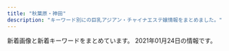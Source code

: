 ```yaml
---
title: "秋葉原・神田"
description: "キーワード別にの巨乳アジアン・チャイナエステ嬢情報をまとめました。"
---
```


新着画像と新着キーワードをまとめています。
2021年01月24日の情報です。

<DmmAffiliateIns />
<KeywordTable
  shops={
    [
    {
        "keywords": {
            "C": 2,
            "D": 1,
            "84": 1
        },
        "img_links": [
            "http://junpuadmin.jpest.net/uploads/2020/11/IMG_1555.jpg",
            "http://junpuadmin.jpest.net/uploads/2020/11/5BBD19C5-8DEF-48E7-87D0-CEBE168F2E36-2.jpg",
            "http://junpu.jpest.net/images/telhead.jpg",
            "http://junpuadmin.jpest.net/uploads/2020/11/E3B6B02E-4F32-431B-90DF-8F02A102ED7A.jpg",
            "http://junpu.jpest.net/images/head.jpg",
            "http://junpu.jpest.net/images/tt.jpg",
            "http://junpu.jpest.net/images/sys3.jpg",
            "http://junpu.jpest.net/images/tiao.jpg",
            "http://junpuadmin.jpest.net/uploads/2020/10/2.jpg",
            "http://junpuadmin.jpest.net/uploads/2020/11/IMG_1616-2.jpg",
            "http://junpu.jpest.net/images/sys4.jpg",
            "http://junpu.jpest.net/images/r4.jpg",
            "http://junpuadmin.jpest.net/uploads/2020/10/5.jpg",
            "http://junpuadmin.jpest.net/uploads/2020/11/IMG_1675-1.jpg",
            "http://junpu.jpest.net/images/telb1.jpg",
            "http://junpu.jpest.net/images/b1.jpg",
            "http://junpuadmin.jpest.net/uploads/2020/11/8FAC8FB2-DB21-4688-B50C-530DE522F742.jpg",
            "http://junpu.jpest.net/images/footer.jpg",
            "http://junpuadmin.jpest.net/uploads/2020/10/IMG_E1440.jpg",
            "http://junpuadmin.jpest.net/uploads/2020/11/6DEF0C3A-BC24-43F3-86B7-EA77E5E3A717.jpg"
        ],
        "name": "\u9806\u98a8",
        "station": "JR\u79cb\u8449\u539f\u99c5\u662d\u548c\u901a\u308a\u53e3",
        "url": "http://junpu.jpest.net/"
    },
    {
        "url": "http://yume-massage.info/",
        "keywords": {
            "D": 7,
            "C": 20,
            "85": 2,
            "86": 3,
            "E": 7,
            "88": 3,
            "87": 6,
            "84": 3
        },
        "name": "\u5922",
        "station": "\u6d45\u8349\u6a4b\u99c5",
        "img_links": [
            "http://yume-massage.info/img/st5.jpg",
            "http://yume-massage.info/img/sta9.jpg",
            "http://yume-massage.info/img/s10.jpg",
            "http://yume-massage.info/sp/img/sys.jpg",
            "http://yume-massage.info/sp/img/s9.jpg",
            "http://yume-massage.info/img/st1.jpg",
            "http://yume-massage.info/img/sta8.jpg",
            "http://yume-massage.info/sp/img/s1.jpg",
            "http://yume-massage.info/img/xmas.png",
            "http://yume-massage.info/sp/img/s8.jpg",
            "http://yume-massage.info/sp/img/p-10.jpg",
            "http://yume-massage.info/sp/img/t-t.jpg",
            "http://yume-massage.info/img/s9.jpg",
            "http://yume-massage.info/sp/img/add2.jpg",
            "http://yume-massage.info/sp/img/s6.jpg",
            "http://yume-massage.info/img/st2.jpg",
            "http://yume-massage.info/img/s7.jpg",
            "http://yume-massage.info/img/sta1.jpg",
            "http://yume-massage.info/img/head2.jpg",
            "http://yume-massage.info/sp/img/t-o.jpg",
            "http://yume-massage.info/img/s4.jpg",
            "http://yume-massage.info/img/st7.jpg",
            "http://yume-massage.info/img/botton.jpg",
            "http://yume-massage.info/img/st9.jpg",
            "http://yume-massage.info/img/nos.jpg",
            "http://yume-massage.info/sp/img/p-9.jpg",
            "http://yume-massage.info/sp/img/add.jpg",
            "http://yume-massage.info/img/mo.png",
            "http://yume-massage.info/img/st6.jpg",
            "http://yume-massage.info/img/s1.jpg",
            "http://yume-massage.info/img/sta10.jpg",
            "http://yume-massage.info/sp/img/s10.jpg",
            "http://yume-massage.info/img/s8.jpg",
            "http://yume-massage.info/img/st3.jpg",
            "http://yume-massage.info/sp/img/t-a.jpg",
            "http://yume-massage.info/img/st8.jpg",
            "http://yume-massage.info/sp/img/time.jpg",
            "http://yume-massage.info/img/st06.jpg",
            "http://yume-massage.info/img/r9.jpg",
            "http://yume-massage.info/sp/img/p-6.jpg",
            "http://yume-massage.info/sp/img/kan.jpg",
            "http://yume-massage.info/img/kan.jpg",
            "http://yume-massage.info/sp/img/tel.jpg",
            "http://yume-massage.info/sp/img/t-r.jpg",
            "http://yume-massage.info/img/s6.jpg",
            "http://yume-massage.info/img/sta4.jpg",
            "http://yume-massage.info/img/st4.jpg",
            "http://yume-massage.info/sp/img/pic.jpg",
            "http://yume-massage.info/sp/img/t-s.jpg",
            "http://yume-massage.info/img/sta6.jpg",
            "http://yume-massage.info/sp/img/info.jpg",
            "http://yume-massage.info/sp/img/s4.jpg",
            "http://yume-massage.info/img/st10.jpg",
            "http://yume-massage.info/img/sta7.jpg",
            "http://yume-massage.info/sp/img/pc.jpg",
            "http://yume-massage.info/sp/img/tit.jpg",
            "http://yume-massage.info/sp/img/cam.jpg",
            "http://yume-massage.info/sp/img/botton.jpg",
            "http://yume-massage.info/sp/img/s7.jpg",
            "http://yume-massage.info/img/head.jpg"
        ]
    },
    {
        "name": "\u5143\u6c17\u5802\uff5e\u3052\u3093\u304d\u3069\u3046\uff5e",
        "keywords": {
            "H": 1,
            "C": 23,
            "91": 1,
            "88": 5,
            "86": 3,
            "D": 12,
            "87": 14,
            "85": 5,
            "E": 14
        },
        "img_links": [
            "http://genkidou.work/img/st13.jpg",
            "http://genkidou.work/sp/img/p2.jpg",
            "http://genkidou.work/img/head.jpg",
            "http://genkidou.work/sp/img/acc4.jpg",
            "http://genkidou.work/img/fla.jpg",
            "http://genkidou.work/img/st9.jpg",
            "http://genkidou.work/sp/img/botton.jpg",
            "http://genkidou.work/img/fla-1.jpg",
            "http://genkidou.work/img/sta21.jpg",
            "http://genkidou.work/sp/img/st11.jpg",
            "http://genkidou.work/sp/img/t-t.jpg",
            "http://genkidou.work/sp/img/koko_234x60.png",
            "http://genkidou.work/img/sta11.jpg",
            "http://genkidou.work/img/sta16.jpg",
            "http://genkidou.work/img/fla-2.jpg",
            "http://genkidou.work/img/st7.jpg",
            "http://genkidou.work/img/acc4.jpg",
            "http://genkidou.work/sp/img/t-o.jpg",
            "http://genkidou.work/img/st010.jpg",
            "http://genkidou.work/img/body2.jpg",
            "http://genkidou.work/img/st20.jpg",
            "http://genkidou.work/sp/img/st20.jpg",
            "http://genkidou.work/sp/img/pic.jpg",
            "http://genkidou.work/sp/img/st18.jpg",
            "http://genkidou.work/img/fla-3.jpg",
            "http://genkidou.work/sp/img/tel.jpg",
            "http://genkidou.work/sp/img/p21.jpg",
            "http://genkidou.work/img/st4.jpg",
            "http://genkidou.work/img/sta13.jpg",
            "http://genkidou.work/sp/img/t-a.jpg",
            "http://genkidou.work/sp/img/body2.jpg",
            "http://genkidou.work/sp/img/st16.jpg",
            "http://genkidou.work/img/st011.jpg",
            "http://genkidou.work/img/sta10.jpg",
            "http://genkidou.work/img/sta6.jpg",
            "http://genkidou.work/sp/img/t-s.jpg",
            "http://genkidou.work/img/st0011.jpg",
            "http://genkidou.work/img/st6.jpg",
            "http://genkidou.work/sp/img/acc6.jpg",
            "http://genkidou.work/img/st2.jpg",
            "http://genkidou.work/sp/img/cam.jpg",
            "http://genkidou.work/img/st17.jpg",
            "http://genkidou.work/img/st21.jpg",
            "http://genkidou.work/img/s3.jpg",
            "http://genkidou.work/img/st12.jpg",
            "http://genkidou.work/sp/img/st13.jpg",
            "http://genkidou.work/img/acc6.jpg",
            "http://genkidou.work/img/s1.jpg",
            "http://genkidou.work/sp/img/sys.jpg",
            "http://genkidou.work/sp/img/time.jpg",
            "http://genkidou.work/img/st11.jpg",
            "http://genkidou.work/img/acc1.jpg",
            "http://genkidou.work/sp/img/st10.jpg",
            "http://genkidou.work/img/s5.jpg",
            "http://genkidou.work/img/r9.jpg",
            "http://genkidou.work/img/acc2.jpg",
            "http://genkidou.work/img/st16.jpg",
            "http://genkidou.work/sp/img/st2.jpg",
            "http://genkidou.work/sp/img/pc.jpg",
            "http://genkidou.work/sp/img/acc3.jpg",
            "http://genkidou.work/img/botton.jpg",
            "http://genkidou.work/img/sta2.jpg",
            "http://genkidou.work/sp/img/acc2.jpg",
            "http://genkidou.work/img/s2.jpg",
            "http://genkidou.work/img/s4.jpg",
            "http://genkidou.work/img/st3.jpg",
            "http://genkidou.work/sp/img/tit.jpg",
            "http://genkidou.work/sp/img/acc5.jpg",
            "http://genkidou.work/sp/img/p20.jpg",
            "http://genkidou.work/sp/img/st6.jpg",
            "http://genkidou.work/sp/img/info.jpg",
            "http://genkidou.work/img/mo.png",
            "http://genkidou.work/img/sta18.jpg",
            "http://genkidou.work/sp/img/acc1.jpg",
            "http://genkidou.work/img/koko_468x60.png",
            "http://genkidou.work/sp/img/st21.jpg",
            "http://genkidou.work/img/st18.jpg",
            "http://genkidou.work/img/acc5.jpg",
            "http://genkidou.work/img/acc3.jpg",
            "http://genkidou.work/sp/img/add.jpg",
            "http://genkidou.work/sp/img/t-r.jpg",
            "http://genkidou.work/img/sta20.jpg"
        ],
        "station": "JR\u795e\u7530\u99c5\u897f\u53e3",
        "url": "http://genkidou.work/"
    },
    {
        "station": "JR\u6d45\u8349\u6a4b\u99c5\u6771\u53e3",
        "url": "http://www.asakusabashi-est.xyz/",
        "img_links": [
            "http://www.asakusabashi-est.xyz/images/staff/6.jpg",
            "http://www.asakusabashi-est.xyz/images/staff/4/4.jpg",
            "http://www.asakusabashi-est.xyz/images/top/t3.jpg",
            "http://www.asakusabashi-est.xyz/images/idnex-down/index-down-if_12.jpg",
            "http://www.asakusabashi-est.xyz/images/staff/4/2.jpg",
            "http://www.asakusabashi-est.xyz/images/index-aridel_18.jpg",
            "http://www.asakusabashi-est.xyz/images/top/t2.jpg",
            "http://www.asakusabashi-est.xyz/images/index-aridel_07.jpg",
            "http://www.asakusabashi-est.xyz/images/index-aridel_24.jpg",
            "http://www.asakusabashi-est.xyz/images/nav/lanmu-t-st.jpg",
            "http://www.asakusabashi-est.xyz/images/top/t3.png",
            "http://www.asakusabashi-est.xyz/images/idnex-down/index-down-if_07.jpg",
            "http://www.asakusabashi-est.xyz/images/nav/lanmu-t-sys.jpg",
            "http://www.asakusabashi-est.xyz/images/staff/4/3.jpg",
            "http://www.asakusabashi-est.xyz/images/shop/zi4.png",
            "http://www.asakusabashi-est.xyz/images/staff/2/moro/moro.jpg",
            "http://www.asakusabashi-est.xyz/images/index-aridel_20.jpg",
            "http://www.asakusabashi-est.xyz/images/index-aridel_10.jpg",
            "http://www.asakusabashi-est.xyz/images/sys/lanmu-zi-s7.png",
            "http://www.asakusabashi-est.xyz/images/staff/akira.jpg",
            "http://www.asakusabashi-est.xyz/images/idnex-down/index-down-if_05.jpg",
            "http://www.asakusabashi-est.xyz/images/shop/zi.png",
            "http://www.asakusabashi-est.xyz/images/index-aridel_02.jpg",
            "http://www.asakusabashi-est.xyz/images/idnex-down/index-down-if_03.jpg",
            "http://www.asakusabashi-est.xyz/images/shop/zi2.png",
            "http://www.asakusabashi-est.xyz/images/shop/zi3.png",
            "http://www.asakusabashi-est.xyz/images/nav/lanmu-t-job.jpg"
        ],
        "keywords": {
            "84": 1
        },
        "name": "Oualia\u30fb\u30af\u30aa\u30ea\u30a2"
    },
    {
        "station": "JR\u79cb\u8449\u539f\u99c5\u662d\u548c\u901a\u308a\u53e3",
        "name": "\u697d\u5712",
        "keywords": {
            "85": 2,
            "87": 1,
            "E": 3,
            "86": 3,
            "D": 3,
            "90": 1
        },
        "img_links": [
            "http://rakuen.weblog.tc/sys2.jpg",
            "http://rakuen.weblog.tc/2/uploadimg/1604372331.jpg",
            "http://rakuen.weblog.tc/2/uploadimg/1587527512.jpg",
            "http://rakuen.weblog.tc/news.jpg",
            "http://rakuen.weblog.tc/int1.png",
            "http://rakuen.weblog.tc/2/uploadimg/1597806778.jpg",
            "http://rakuen.weblog.tc/sys1.jpg",
            "http://rakuen.weblog.tc/head.jpg",
            "http://rakuen.weblog.tc/s1.png",
            "http://rakuen.weblog.tc/staff_t.jpg",
            "http://rakuen.weblog.tc/2/uploadimg/1587527299.jpg",
            "http://rakuen.weblog.tc/2/uploadimg/1607661251.jpg",
            "http://rakuen.weblog.tc/2/uploadimg/1610606104.jpg",
            "http://rakuen.weblog.tc/2/uploadimg/1591787978.jpg",
            "http://rakuen.weblog.tc/2/uploadimg/1608816747.jpg",
            "http://rakuen.weblog.tc/2/uploadimg/1610606335.jpg"
        ],
        "url": "http://rakuen.weblog.tc/"
    },
    {
        "keywords": {
            "96": 2,
            "\u5de8\u4e73": 10,
            "86": 11,
            "90": 4,
            "88": 7,
            "E": 16,
            "\u304a\u3063\u3071\u3044": 1,
            "85": 20,
            "C": 11,
            "\u4e73": 11,
            "84": 6,
            "83": 4,
            "87": 20,
            "D": 33,
            "H": 2,
            "\u80f8": 1,
            "89": 5,
            "F": 3
        },
        "url": "https://www.a-side.com/k-kourakuen/",
        "name": "\u5eb7\u697d\u5712",
        "img_links": [
            "https://static.a-side.com/photo/shop/21711/list.jpg",
            "https://www.a-side.com/k-kourakuen/staff/haru/01.jpg",
            "https://img.a-side.com/photo/premium/20170926/14648_01_08_s.jpg",
            "https://img.a-side.com/photo/premium/20210118/30430_01_top1.jpg",
            "https://www.a-side.com/k-kourakuen/images/massage/photo04.jpg",
            "https://img.a-side.com/photo/weekly/20210108/bn.jpg",
            "https://img.a-side.com/photo/premium/20210120/34449_01_top1.jpg",
            "https://static.a-side.com/photo/shop/31401/list.jpg",
            "https://img.a-side.com/photo/question/20201221/photo12.jpg",
            "https://img.a-side.com/photo/koko/14648/route/1.jpg",
            "https://static.a-side.com/photo/shop/22107/list.jpg",
            "https://static.a-side.com/photo/shop/10346/list.jpg",
            "https://static.a-side.com/photo/shop/18153/list.jpg",
            "https://static.a-side.com/photo/shop/25675/list.jpg",
            "https://static.a-side.com/photo/shop/25398/list.jpg",
            "https://static.a-side.com/photo/shop/21913/list.jpg",
            "https://static.a-side.com/photo/shop/27898/list.jpg",
            "https://img.a-side.com/photo/question/20201221/photo08.jpg",
            "https://img.a-side.com/photo/question/20170215/bn.jpg",
            "https://img.a-side.com/photo/weekly/20210122/05.jpg",
            "https://static.a-side.com/photo/shop/32689/list.jpg",
            "https://static.a-side.com/photo/shop/27516/list.jpg",
            "https://www.a-side.com/k-kourakuen/staff/moe/01.jpg",
            "https://img.a-side.com/photo/koko/14648/route/3.jpg",
            "https://img.a-side.com/photo/premium/20190305/14648_01_07_s.jpg",
            "https://img.a-side.com/photo/question/20201028/bn.jpg",
            "https://static.a-side.com/photo/shop/21762/list.jpg",
            "https://img.a-side.com/photo/digicame/20210113/31406_02.jpg",
            "https://static.a-side.com/photo/shop/33849/list.jpg",
            "https://static.a-side.com/photo/shop/28789/list.jpg",
            "https://static.a-side.com/photo/shop/33490/list.jpg",
            "https://img.a-side.com/photo/premium/20210115/33456_01_sp.jpg",
            "https://static.a-side.com/photo/shop/20342/list.jpg",
            "https://static.a-side.com/photo/shop/17223/list.jpg",
            "https://static.a-side.com/photo/shop/21540/list.jpg",
            "https://img.a-side.com/photo/weekly/20210122/09.jpg",
            "https://static.a-side.com/photo/shop/33406/list.jpg",
            "https://img.a-side.com/photo/weekly/20210122/06.jpg",
            "https://img.a-side.com/photo/premium/20190305/14648_01_04_s.jpg",
            "https://static.a-side.com/photo/shop/31813/list.jpg",
            "https://img.a-side.com/photo/premium/20190307/14648_01_08_s.jpg",
            "https://static.a-side.com/photo/shop/16482/list.jpg",
            "https://img.a-side.com/photo/question/20171115/bn.jpg",
            "https://img.a-side.com/photo/weekly/20210122/19.jpg",
            "https://img.a-side.com/photo/weekly/20200626/bn.jpg",
            "https://www.a-side.com/include/img/shop/button_official_l.png",
            "https://img.a-side.com/photo/premium/20180601/14648_01_03_s.jpg",
            "https://img.a-side.com/photo/question/20201221/photo11.jpg",
            "https://img.a-side.com/photo/koko/14648/ss.jpg",
            "https://img.a-side.com/photo/koko/14648/shop/3.jpg",
            "https://static.a-side.com/photo/shop/30371/list.jpg",
            "https://static.a-side.com/photo/shop/24528/list.jpg",
            "https://img.a-side.com/photo/premium/20190305/14648_01_06_s.jpg",
            "https://img.a-side.com/photo/question/20200812/bn.jpg",
            "https://static.a-side.com/photo/shop/34276/list.jpg",
            "https://static.a-side.com/photo/shop/12836/list.jpg",
            "https://static.a-side.com/photo/shop/28223/list.jpg",
            "https://img.a-side.com/photo/weekly/20210122/18.jpg",
            "https://www.a-side.com/k-kourakuen/images/coupon/presented.png",
            "https://static.a-side.com/photo/shop/15122/list.jpg",
            "https://img.a-side.com/photo/weekly/20210122/15.jpg",
            "https://img.a-side.com/photo/question/20201221/photo04.jpg",
            "https://static.a-side.com/photo/shop/25465/list.jpg",
            "https://static.a-side.com/photo/shop/27592/list.jpg",
            "https://img.a-side.com/photo/weekly/20210122/16.jpg",
            "https://static.a-side.com/photo/shop/33649/list.jpg",
            "https://www.a-side.com/k-kourakuen/staff/mimi/01.jpg",
            "https://static.a-side.com/photo/shop/33255/list.jpg",
            "https://static.a-side.com/photo/shop/11708/list.jpg",
            "https://static.a-side.com/photo/shop/25875/list.jpg",
            "https://img.a-side.com/photo/koko/14648/image.jpg",
            "https://www.a-side.com/include/img/shop/button_official_s.png",
            "https://img.a-side.com/photo/weekly/20210122/07.jpg",
            "https://static.a-side.com/photo/shop/19987/list.jpg",
            "https://static.a-side.com/photo/shop/29395/list.jpg",
            "https://static.a-side.com/photo/shop/30051/list.jpg",
            "https://img.a-side.com/photo/koko/14648/girls_p/2.jpg",
            "https://img.a-side.com/photo/premium/20190305/14648_01_01_s.jpg",
            "https://img.a-side.com/photo/weekly/20210115/bn.jpg",
            "https://img.a-side.com/photo/premium/20170926/14648_01_01_s.jpg",
            "https://static.a-side.com/photo/shop/20165/list.jpg",
            "https://img.a-side.com/photo/premium/20190308/14648_01_08_s.jpg",
            "https://img.a-side.com/photo/premium/20180601/14648_01_07_s.jpg",
            "https://static.a-side.com/photo/shop/30704/list.jpg",
            "https://img.a-side.com/photo/question/20201221/photo05.jpg",
            "https://img.a-side.com/photo/premium/20170926/14648_01_07_s.jpg",
            "https://img.a-side.com/photo/koko/14648/girls/2.jpg",
            "https://static.a-side.com/photo/shop/25429/list.jpg",
            "https://img.a-side.com/photo/koko/14648/route/2.jpg",
            "https://static.a-side.com/photo/shop/30361/list.jpg",
            "https://static.a-side.com/photo/shop/30305/list.jpg",
            "https://www.a-side.com/k-kourakuen/staff/aoi/index.jpg",
            "https://static.a-side.com/photo/shop/27129/list.jpg",
            "https://img.a-side.com/photo/weekly/20200703/bn.jpg",
            "https://www.a-side.com/k-kourakuen/images/info/photo02.jpg",
            "https://img.a-side.com/photo/premium/20170926/14648_01_04_s.jpg",
            "https://static.a-side.com/photo/shop/32614/list.jpg",
            "https://static.a-side.com/photo/shop/26654/list.jpg",
            "https://www.a-side.com/k-kourakuen/images/info/photo03.jpg",
            "https://img.a-side.com/photo/question/20201221/bn.jpg",
            "https://static.a-side.com/photo/shop/18247/list.jpg",
            "https://www.a-side.com/k-kourakuen/images/coupon/info.png",
            "https://static.a-side.com/photo/shop/24050/list.jpg",
            "https://static.a-side.com/photo/shop/31403/list.jpg",
            "https://static.a-side.com/photo/shop/34987/list.jpg",
            "https://static.a-side.com/photo/shop/28305/list.jpg",
            "https://img.a-side.com/photo/premium/20190307/14648_01_sp.jpg",
            "https://static.a-side.com/photo/shop/32458/list.jpg",
            "https://static.a-side.com/photo/shop/25640/list.jpg",
            "https://www.a-side.com/include/img/area_each/icon_koko.png",
            "https://img.a-side.com/photo/premium/20210112/30430_01_sp.jpg",
            "https://img.a-side.com/photo/premium/20180601/14648_01_05_s.jpg",
            "https://img.a-side.com/photo/weekly/20210122/08.jpg",
            "https://static.a-side.com/photo/shop/22728/list.jpg",
            "https://static.a-side.com/photo/shop/27398/list.jpg",
            "https://img.a-side.com/photo/weekly/20201218/bn.jpg",
            "https://www.a-side.com/k-kourakuen/images/covergirl.jpg",
            "https://www.a-side.com/k-kourakuen/staff/emi/index.jpg",
            "https://static.a-side.com/photo/shop/10590/list.jpg",
            "https://www.a-side.com/k-kourakuen/staff/momoko/index.jpg",
            "https://static.a-side.com/photo/shop/25026/list.jpg",
            "https://img.a-side.com/photo/weekly/20201002/bn.jpg",
            "https://img.a-side.com/photo/premium/20180601/14648_01_06_s.jpg",
            "https://static.a-side.com/photo/shop/31534/list.jpg",
            "https://static.a-side.com/photo/shop/32897/list.jpg",
            "https://img.a-side.com/photo/premium/20190308/14648_01_04_s.jpg",
            "https://img.a-side.com/photo/premium/20190308/14648_01_07_s.jpg",
            "https://img.a-side.com/photo/question/20201221/photo09.jpg",
            "https://static.a-side.com/photo/shop/16733/list.jpg",
            "https://www.a-side.com/k-kourakuen/staff/kasumi/01.jpg",
            "https://img.a-side.com/photo/weekly/20200918/bn.jpg",
            "https://static.a-side.com/photo/shop/21196/list.jpg",
            "https://img.a-side.com/photo/koko/14648/girls/3.jpg",
            "https://img.a-side.com/photo/weekly/20200911/bn.jpg",
            "https://img.a-side.com/photo/question/20201221/photo03.jpg",
            "https://img.a-side.com/photo/premium/20190305/14648_01_03_s.jpg",
            "https://static.a-side.com/photo/shop/22456/list.jpg",
            "https://img.a-side.com/photo/premium/20170926/14648_01_sp.jpg",
            "https://static.a-side.com/photo/shop/28058/list.jpg",
            "https://www.a-side.com/k-kourakuen/staff/haru/index.jpg",
            "https://img.a-side.com/photo/weekly/20210122/bn.jpg",
            "https://www.a-side.com/include/img/shop/best-price.png",
            "https://static.a-side.com/photo/shop/12568/list.jpg",
            "https://img.a-side.com/photo/digicame/20210112/31399_04.jpg",
            "https://img.a-side.com/photo/question/20180314/bn.jpg",
            "https://static.a-side.com/photo/shop/26502/list.jpg",
            "https://static.a-side.com/photo/shop/14648/list.jpg",
            "https://img.a-side.com/photo/premium/20190307/14648_01_01_s.jpg",
            "https://static.a-side.com/photo/shop/31399/list.jpg",
            "https://img.a-side.com/photo/premium/20190308/14648_01_sp.jpg",
            "https://static.a-side.com/photo/shop/31388/list.jpg",
            "https://static.a-side.com/photo/shop/26130/list.jpg",
            "https://www.a-side.com/include/img/premium/dummy.png",
            "https://img.a-side.com/photo/koko/14648/shop/4.jpg",
            "https://img.a-side.com/photo/weekly/20210122/20.jpg",
            "https://static.a-side.com/photo/shop/31404/list.jpg",
            "https://static.a-side.com/photo/shop/30113/list.jpg",
            "https://img.a-side.com/photo/premium/20190308/14648_01_01_s.jpg",
            "https://www.a-side.com/k-kourakuen/staff/mimi/index.jpg",
            "https://static.a-side.com/photo/shop/16272/list.jpg",
            "https://static.a-side.com/photo/shop/25598/list.jpg",
            "https://img.a-side.com/photo/weekly/20210122/17.jpg",
            "https://img.a-side.com/photo/weekly/20200904/bn.jpg",
            "https://img.a-side.com/photo/question/20201221/photo10.jpg",
            "https://img.a-side.com/photo/weekly/20201113/bn.jpg",
            "https://static.a-side.com/photo/shop/22869/list.jpg",
            "https://img.a-side.com/photo/weekly/20210122/02.jpg",
            "https://img.a-side.com/photo/digicame/20210115/14648_01.jpg",
            "https://static.a-side.com/photo/shop/31391/list.jpg",
            "https://static.a-side.com/photo/shop/32320/list.jpg",
            "https://img.a-side.com/photo/premium/20190305/14648_01_sp.jpg",
            "https://static.a-side.com/photo/shop/31406/list.jpg",
            "https://www.a-side.com/k-kourakuen/staff/emi/01.jpg",
            "https://img.a-side.com/photo/premium/20170926/14648_01_02_s.jpg",
            "https://static.a-side.com/photo/shop/31758/list.jpg",
            "https://static.a-side.com/photo/shop/33529/list.jpg",
            "https://img.a-side.com/photo/premium/20180601/14648_01_01_s.jpg",
            "https://img.a-side.com/photo/question/20201221/photo02.jpg",
            "https://www.a-side.com/k-kourakuen/images/massage/photo02.jpg",
            "https://img.a-side.com/photo/koko/14648/shop/2.jpg",
            "https://www.a-side.com/k-kourakuen/images/info/photo04.jpg",
            "https://img.a-side.com/photo/weekly/20201030/bn.jpg",
            "https://static.a-side.com/photo/shop/20686/list.jpg",
            "https://static.a-side.com/photo/shop/32833/list.jpg",
            "https://static.a-side.com/photo/shop/34071/list.jpg",
            "https://static.a-side.com/photo/shop/21985/list.jpg",
            "https://www.a-side.com/k-kourakuen/staff/momoko/01.jpg",
            "https://img.a-side.com/photo/question/20201221/photo06.jpg",
            "https://img.a-side.com/photo/weekly/20201225/bn.jpg",
            "https://img.a-side.com/photo/question/20201221/photo01.jpg",
            "https://static.a-side.com/photo/shop/31593/list.jpg",
            "https://static.a-side.com/photo/shop/31387/list.jpg",
            "https://static.a-side.com/photo/shop/25203/list.jpg",
            "https://static.a-side.com/photo/shop/16032/list.jpg",
            "https://img.a-side.com/photo/premium/20190307/14648_01_07_s.jpg",
            "https://img.a-side.com/photo/weekly/20201127/bn.jpg",
            "https://static.a-side.com/photo/shop/34660/list.jpg",
            "https://static.a-side.com/photo/shop/26547/list.jpg",
            "https://static.a-side.com/photo/shop/29848/list.jpg",
            "https://static.a-side.com/photo/shop/32924/list.jpg",
            "https://static.a-side.com/photo/shop/31400/list.jpg",
            "https://static.a-side.com/photo/shop/25495/list.jpg",
            "https://static.a-side.com/photo/shop/31396/list.jpg",
            "https://img.a-side.com/photo/premium/20190308/14648_01_02_s.jpg",
            "https://static.a-side.com/photo/shop/34449/list.jpg",
            "https://static.a-side.com/photo/shop/32607/list.jpg",
            "https://static.a-side.com/photo/shop/33585/list.jpg",
            "https://static.a-side.com/photo/shop/30429/list.jpg",
            "https://static.a-side.com/photo/shop/27630/list.jpg",
            "https://static.a-side.com/photo/shop/14189/list.jpg",
            "https://static.a-side.com/photo/shop/21054/list.jpg",
            "https://static.a-side.com/photo/shop/19411/list.jpg",
            "https://static.a-side.com/photo/shop/29914/list.jpg",
            "https://img.a-side.com/photo/question/20201221/photo13.jpg",
            "https://static.a-side.com/photo/shop/25065/list.jpg",
            "https://img.a-side.com/photo/weekly/20201009/bn.jpg",
            "https://img.a-side.com/photo/weekly/20210122/10.jpg",
            "https://static.a-side.com/photo/shop/25236/list.jpg",
            "https://static.a-side.com/photo/shop/34847/list.jpg",
            "https://img.a-side.com/photo/weekly/20210122/01.jpg",
            "https://img.a-side.com/photo/koko/14648/massage/1.jpg",
            "https://static.a-side.com/photo/shop/28062/list.jpg",
            "https://img.a-side.com/photo/weekly/20210101/bn.jpg",
            "https://static.a-side.com/photo/shop/34512/list.jpg",
            "https://static.a-side.com/photo/shop/20875/list.jpg",
            "https://static.a-side.com/photo/shop/34140/list.jpg",
            "https://static.a-side.com/photo/shop/33596/list.jpg",
            "https://static.a-side.com/photo/shop/27501/list.jpg",
            "https://img.a-side.com/photo/koko/14648/girls/1.jpg",
            "https://www.a-side.com/k-kourakuen/images/banner/koko_468x60.jpg",
            "https://static.a-side.com/photo/shop/34644/list.jpg",
            "https://img.a-side.com/photo/weekly/20210122/11.jpg",
            "https://www.a-side.com/include/img/premium/placeholder.png",
            "https://static.a-side.com/photo/shop/20991/list.jpg",
            "https://static.a-side.com/photo/shop/33915/list.jpg",
            "https://static.a-side.com/photo/shop/31455/list.jpg",
            "https://static.a-side.com/photo/shop/29858/list.jpg",
            "https://img.a-side.com/photo/premium/20210111/34449_01_sp.jpg",
            "https://static.a-side.com/photo/shop/25170/list.jpg",
            "https://img.a-side.com/photo/weekly/20200731/bn.jpg",
            "https://static.a-side.com/photo/shop/22601/list.jpg",
            "https://static.a-side.com/photo/shop/31363/list.jpg",
            "https://static.a-side.com/photo/shop/25050/list.jpg",
            "https://img.a-side.com/photo/question/20200708/bn.jpg",
            "https://www.a-side.com/k-kourakuen/images/info/photo01.jpg",
            "https://img.a-side.com/photo/premium/20201019/34449_01_index.jpg",
            "https://static.a-side.com/photo/shop/20335/list.jpg",
            "https://img.a-side.com/photo/premium/20210122/27898_01_top1.jpg",
            "https://img.a-side.com/photo/premium/20180601/14648_01_08_s.jpg",
            "https://static.a-side.com/photo/shop/34961/list.jpg",
            "https://img.a-side.com/photo/premium/20180601/14648_01_02_s.jpg",
            "https://static.a-side.com/photo/shop/29705/list.jpg",
            "https://img.a-side.com/photo/premium/20170926/14648_01_06_s.jpg",
            "https://img.a-side.com/photo/koko/14648/massage/4.jpg",
            "https://static.a-side.com/photo/shop/27473/list.jpg",
            "https://static.a-side.com/photo/shop/22696/list.jpg",
            "https://static.a-side.com/photo/shop/24920/list.jpg",
            "https://img.a-side.com/photo/koko/14648/route/4.jpg",
            "https://img.a-side.com/photo/question/20201221/photo14.jpg",
            "https://img.a-side.com/photo/weekly/20200821/bn.jpg",
            "https://img.a-side.com/photo/premium/20190308/14648_01_06_s.jpg",
            "https://static.a-side.com/photo/shop/30259/list.jpg",
            "https://static.a-side.com/photo/shop/33272/list.jpg",
            "https://www.a-side.com/k-kourakuen/images/top_notice.jpg",
            "https://static.a-side.com/photo/shop/17252/list.jpg",
            "https://static.a-side.com/photo/shop/22173/list.jpg",
            "https://img.a-side.com/photo/premium/20190307/14648_01_05_s.jpg",
            "https://static.a-side.com/photo/shop/34768/list.jpg",
            "https://img.a-side.com/photo/koko/14648/girls_p/4.jpg",
            "https://static.a-side.com/photo/shop/34669/list.jpg",
            "https://static.a-side.com/photo/shop/18614/list.jpg",
            "https://static.a-side.com/photo/shop/27348/list.jpg",
            "https://static.a-side.com/photo/shop/33637/list.jpg",
            "https://static.a-side.com/photo/shop/31414/list.jpg",
            "https://img.a-side.com/photo/premium/20190307/14648_01_02_s.jpg",
            "https://static.a-side.com/photo/shop/15858/list.jpg",
            "https://static.a-side.com/photo/shop/26035/list.jpg",
            "https://static.a-side.com/photo/shop/16078/list.jpg",
            "https://www.a-side.com/k-kourakuen/images/massage/photo03.jpg",
            "https://static.a-side.com/photo/shop/21136/list.jpg",
            "https://static.a-side.com/photo/shop/25785/list.jpg",
            "https://img.a-side.com/photo/premium/20180601/14648_01_04_s.jpg",
            "https://static.a-side.com/photo/shop/14310/list.jpg",
            "https://static.a-side.com/photo/shop/30430/list.jpg",
            "https://img.a-side.com/photo/premium/20190307/14648_01_06_s.jpg",
            "https://static.a-side.com/photo/shop/16019/list.jpg",
            "https://img.a-side.com/photo/premium/20190308/14648_01_03_s.jpg",
            "https://img.a-side.com/photo/weekly/20200828/bn.jpg",
            "https://static.a-side.com/photo/shop/29606/list.jpg",
            "https://img.a-side.com/photo/koko/14648/girls/4.jpg",
            "https://img.a-side.com/photo/koko/14648/massage/3.jpg",
            "https://static.a-side.com/photo/shop/33796/list.jpg",
            "https://img.a-side.com/photo/weekly/20210122/03.jpg",
            "https://static.a-side.com/photo/shop/33321/list.jpg",
            "https://img.a-side.com/photo/weekly/20210122/12.jpg",
            "https://www.a-side.com/k-kourakuen/staff/aoi/01.jpg",
            "https://static.a-side.com/photo/shop/31533/list.jpg",
            "https://img.a-side.com/photo/question/20161116/bn.jpg",
            "https://static.a-side.com/photo/shop/31407/list.jpg",
            "https://img.a-side.com/photo/premium/20190307/14648_01_04_s.jpg",
            "https://img.a-side.com/photo/premium/20190305/14648_01_08_s.jpg",
            "https://static.a-side.com/photo/shop/31390/list.jpg",
            "https://static.a-side.com/photo/shop/35018/list.jpg",
            "https://static.a-side.com/photo/shop/12823/list.jpg",
            "https://img.a-side.com/photo/weekly/20200814/bn.jpg",
            "https://img.a-side.com/photo/premium/20190307/14648_01_03_s.jpg",
            "https://img.a-side.com/photo/premium/20190308/14648_01_05_s.jpg",
            "https://static.a-side.com/photo/shop/24265/list.jpg",
            "https://www.a-side.com/k-kourakuen/images/massage/photo01.jpg",
            "https://static.a-side.com/photo/shop/30346/list.jpg",
            "https://img.a-side.com/photo/question/20201221/photo07.jpg",
            "https://img.a-side.com/photo/premium/20190305/14648_01_05_s.jpg",
            "https://img.a-side.com/photo/koko/14648/massage/2.jpg",
            "https://img.a-side.com/photo/weekly/20201120/bn.jpg",
            "https://static.a-side.com/photo/shop/29730/list.jpg",
            "https://static.a-side.com/photo/shop/26456/list.jpg",
            "https://static.a-side.com/photo/shop/35132/list.jpg",
            "https://static.a-side.com/photo/shop/34965/list.jpg",
            "https://static.a-side.com/photo/shop/33592/list.jpg",
            "https://img.a-side.com/photo/koko/14648/girls_p/3.jpg",
            "https://img.a-side.com/photo/weekly/20200717/bn.jpg",
            "https://img.a-side.com/photo/digicame/20210112/31399_01.jpg",
            "https://static.a-side.com/photo/shop/26717/list.jpg",
            "https://static.a-side.com/photo/shop/26274/list.jpg",
            "https://www.a-side.com/k-kourakuen/staff/kasumi/index.jpg",
            "https://static.a-side.com/photo/shop/33708/list.jpg",
            "https://static.a-side.com/photo/shop/25019/list.jpg",
            "https://img.a-side.com/photo/weekly/20210122/04.jpg",
            "https://img.a-side.com/photo/koko/14648/girls_p/1.jpg",
            "https://img.a-side.com/photo/premium/20180601/14648_01_sp.jpg",
            "https://img.a-side.com/photo/premium/20170926/14648_01_03_s.jpg",
            "https://www.a-side.com/include/img/shop/button_official.png",
            "https://img.a-side.com/photo/weekly/20210122/13.jpg",
            "https://static.a-side.com/photo/shop/18452/list.jpg",
            "https://static.a-side.com/photo/shop/33456/list.jpg",
            "https://static.a-side.com/photo/shop/19750/list.jpg",
            "https://img.a-side.com/photo/koko/14648/shop/1.jpg",
            "https://static.a-side.com/photo/shop/29625/list.jpg",
            "https://www.a-side.com/include/img/place_ad/place_ad.png",
            "https://img.a-side.com/photo/question/20171011/bn.jpg",
            "https://img.a-side.com/photo/weekly/20201211/bn.jpg",
            "https://www.a-side.com/include/img/common/placeholder.png",
            "https://img.a-side.com/photo/premium/20170926/14648_01_05_s.jpg",
            "https://img.a-side.com/photo/weekly/20201204/bn.jpg",
            "https://img.a-side.com/photo/weekly/20210122/14.jpg",
            "https://static.a-side.com/photo/shop/12559/list.jpg",
            "https://static.a-side.com/photo/shop/31411/list.jpg",
            "https://static.a-side.com/photo/shop/33606/list.jpg",
            "https://img.a-side.com/photo/question/20180725/bn.jpg",
            "https://www.a-side.com/k-kourakuen/staff/moe/index.jpg",
            "https://static.a-side.com/photo/shop/16718/list.jpg",
            "https://static.a-side.com/photo/shop/26974/list.jpg",
            "https://static.a-side.com/photo/shop/26192/list.jpg",
            "https://img.a-side.com/photo/question/20171101/bn.jpg",
            "https://static.a-side.com/photo/shop/34169/list.jpg",
            "https://static.a-side.com/photo/shop/31971/list.jpg",
            "https://static.a-side.com/photo/shop/30040/list.jpg",
            "https://img.a-side.com/photo/premium/20190305/14648_01_02_s.jpg",
            "https://static.a-side.com/photo/shop/20251/list.jpg"
        ],
        "station": "JR\u795e\u7530\u99c5\u5317\u53e3"
    },
    {
        "keywords": {
            "86": 14,
            "D": 12,
            "88": 2
        },
        "name": "\u767e\u5408",
        "station": "JR\u795e\u7530\u99c5\u6771\u53e3",
        "img_links": [
            "http://yuri.es-relax.info/images/bg_header.jpg",
            "http://yuri.es-relax.info/images/sayuri1.jpg",
            "http://yuri.es-relax.info/images/info5.jpg",
            "http://yuri.es-relax.info/images/yuyu1.jpg",
            "http://yuri.es-relax.info/images/hana1.jpg",
            "http://yuri.es-relax.info/images/nana1.jpg",
            "http://yuri.es-relax.info/gals/riri1.jpg",
            "http://yuri.es-relax.info/images/info3.png",
            "http://yuri.es-relax.info/images/nao1.jpg",
            "http://yuri.es-relax.info/gals/yuki1.jpg",
            "http://yuri.es-relax.info/gals/mimi1.jpg"
        ],
        "url": "http://yuri.es-relax.info/"
    },
    {
        "keywords": {
            "D": 11,
            "87": 4,
            "88": 1,
            "89": 1,
            "83": 2,
            "C": 33,
            "85": 5,
            "86": 8,
            "E": 4
        },
        "station": "JR\u795e\u7530\u99c5\u5317\u53e3",
        "img_links": [
            "http://loman.ies.fun/photos/sites/33/2020/03/2020032611443518.jpg",
            "http://loman.ies.fun/images/mobile.jpg",
            "http://loman.ies.fun/photos/sites/33/2020/03/2020032611565587.jpg",
            "http://loman.ies.fun/images/s_staff.png",
            "http://loman.ies.fun/photos/sites/33/2020/03/2020032611581687.jpg",
            "http://loman.ies.fun/photos/sites/33/2020/03/202003261158439.jpg",
            "http://loman.ies.fun/photos/sites/33/2020/03/2020032611553428.jpg",
            "http://loman.ies.fun/photos/sites/33/2020/03/202003261200240.jpg",
            "http://loman.ies.fun/images/girl-z1.jpg",
            "http://loman.ies.fun/images/room4.jpg",
            "http://loman.ies.fun/photos/sites/33/2020/03/2020032611445837.jpg",
            "http://loman.ies.fun/images/s_news.png",
            "http://loman.ies.fun/photos/sites/33/2020/03/2020032611565659.jpg",
            "http://loman.ies.fun/photos/sites/33/2020/03/202003261151446.jpg",
            "http://loman.ies.fun/photos/sites/33/2020/03/2020032611562755.jpg",
            "http://loman.ies.fun/images/room2.jpg",
            "http://loman.ies.fun/photos/sites/33/2020/03/2020032611584396.jpg",
            "http://loman.ies.fun/photos/sites/33/2020/03/2020032611511046.jpg",
            "http://loman.ies.fun/images/room3.jpg",
            "http://loman.ies.fun/photos/sites/33/2020/03/2020032611555543.jpg",
            "http://loman.ies.fun/photos/sites/33/2020/03/2020032611522152.jpg",
            "http://loman.ies.fun/photos/sites/33/2020/08/2020081913260795.jpg",
            "http://loman.ies.fun/photos/sites/33/2020/03/2020032611565613.jpg",
            "http://loman.ies.fun/photos/sites/33/2020/03/2020032612000446.jpg",
            "http://loman.ies.fun/images/s_pick.png",
            "http://loman.ies.fun/photos/sites/33/2020/03/2020032611445885.jpg",
            "http://loman.ies.fun/images/girl-z2.jpg",
            "http://loman.ies.fun/images/top.png",
            "http://loman.ies.fun/photos/sites/33/2020/03/2020032611581578.jpg",
            "http://loman.ies.fun/photos/sites/33/2020/03/2020032611153250.jpg",
            "http://loman.ies.fun/images/room1.jpg",
            "http://loman.ies.fun/photos/sites/33/2020/03/202003261138067.jpg"
        ],
        "url": "http://loman.ies.fun/",
        "name": "\u30cf\u30d4\u30cd\u30b9"
    },
    {
        "station": "JR\u79cb\u8449\u539f\u99c5\u662d\u548c\u901a\u308a\u53e3",
        "url": "https://yumegokochi1.com/",
        "name": "\u30d1\u30f3\u30c0\u30de\u30c3\u30b5\u30fc\u30b8",
        "keywords": {},
        "img_links": [
            "https://yumegokochi1.com/_src/49451762/9dfc3519-db15-4421-9d5a-72bca41cf758.jpg",
            "https://yumegokochi1.com/_src/49451759/mikinew22.png",
            "https://yumegokochi1.com/_src/49690956/mikinew22.png",
            "https://yumegokochi1.com/_src/49451739/s__37322773.jpg",
            "https://yumegokochi1.com/_src/49451721/2019-06-03_20200201221114.png",
            "https://yumegokochi1.com/_src/49451712/gettyimages-1124713982.jpg",
            "https://yumegokochi1.com/_src/49451710/gettyimages-1124713982.jpg",
            "https://yumegokochi1.com/_src/49451747/mikinew22.png",
            "https://yumegokochi1.com/_src/49800472/mikinew22.png",
            "https://yumegokochi1.com/_src/49451708/img20200921221149975618.png",
            "https://yumegokochi1.com/_src/49451769/sign.png",
            "https://yumegokochi1.com/_src/49451761/73712a1b-86b8-482b-b4d2-d8a85862327f.jpg",
            "https://yumegokochi1.com/_src/49451757/mikinew22.png",
            "https://yumegokochi1.com/_src/49800727/1.jpg",
            "https://yumegokochi1.com/_src/49451755/mikinew22.png",
            "https://yumegokochi1.com/_src/49451688/mikinew22.png",
            "https://yumegokochi1.com/_src/49601604/img_5364.png",
            "https://yumegokochi1.com/_src/49451704/img20200921221149975618.png",
            "https://yumegokochi1.com/_src/49451714/img20200920211111185467.png",
            "https://yumegokochi1.com/_src/51834925/setubun.png",
            "https://yumegokochi1.com/_src/49451804/9dfc3519-db15-4421-9d5a-72bca41cf758.jpg",
            "https://yumegokochi1.com/_src/49451725/img20200920211111185467.png",
            "https://yumegokochi1.com/_src/49451753/mikinew22.png",
            "https://yumegokochi1.com/_src/49451706/img20200921221149975618.png",
            "https://yumegokochi1.com/_src/49600657/mikinew22.png",
            "https://yumegokochi1.com/_src/49451724/2019-06-03_20200201221114.png",
            "https://yumegokochi1.com/_src/49601606/mikinew22.png",
            "https://yumegokochi1.com/_src/49600659/mikinew22.png",
            "https://yumegokochi1.com/_src/49451690/tel.png",
            "https://yumegokochi1.com/_src/49801147/1.jpg",
            "https://yumegokochi1.com/_src/49800470/mikinew22.png",
            "https://yumegokochi1.com/_src/49451751/s__37707790.jpg",
            "https://yumegokochi1.com/_src/49690958/mikinew22.png",
            "https://yumegokochi1.com/_src/49451741/panda.png",
            "https://yumegokochi1.com/_src/49800856/2.jpg",
            "https://yumegokochi1.com/_src/49451698/img20200920211111185467.png",
            "https://yumegokochi1.com/_src/49451694/img20200920141422782540.png"
        ]
    },
    {
        "keywords": {
            "87": 3,
            "84": 2,
            "C": 4,
            "88": 1,
            "85": 2,
            "86": 1,
            "D": 5
        },
        "img_links": [
            "http://www.kien-es.info/sp/images/tel.jpg",
            "http://www.kien-es.info/sp/img/aki2.jpg",
            "http://www.kien-es.info/img/yuki2.jpg",
            "http://www.kien-es.info/sp/images/head.jpg",
            "http://www.kien-es.info/sp/staff/kara.png",
            "http://www.kien-es.info/sp/staff/aki.png",
            "http://www.kien-es.info/sp/images/staff_t.jpg",
            "http://www.kien-es.info/sp/images/2.jpg",
            "http://www.kien-es.info/sp/img/yuri1.jpg",
            "http://www.kien-es.info/img/yuki1.jpg",
            "http://www.kien-es.info/sp/images/8.jpg",
            "http://www.kien-es.info/sp/images/1.jpg",
            "http://www.kien-es.info/sp/staff/yuri.png",
            "http://www.kien-es.info/images/mobile.jpg",
            "http://www.kien-es.info/img/yuka.png",
            "http://www.kien-es.info/sp/img/haruka1.jpg",
            "http://www.kien-es.info/images/interior_t.jpg",
            "http://www.kien-es.info/sp/images/int2.png",
            "http://www.kien-es.info/sp/img/emi1.jpg",
            "http://www.kien-es.info/sp/menu/staff.jpg",
            "http://www.kien-es.info/sp/images/sys1.jpg",
            "http://www.kien-es.info/sp/img/kara2.jpg",
            "http://www.kien-es.info/sp/img/yuki2.jpg",
            "http://www.kien-es.info/img/kumi2.jpg",
            "http://www.kien-es.info/sp/img/yuka1.jpg",
            "http://www.kien-es.info/images/int1.jpg",
            "http://www.kien-es.info/sp/img/kara1.jpg",
            "http://www.kien-es.info/sp/images/ac2.png",
            "http://www.kien-es.info/img/aki1.jpg",
            "http://www.kien-es.info/sp/staff/yumi.png",
            "http://www.kien-es.info/sp/img/yuka2.jpg",
            "http://www.kien-es.info/sp/images/newsb.png",
            "http://www.kien-es.info/sp/img/yuri2.jpg",
            "http://www.kien-es.info/images/12.jpg",
            "http://www.kien-es.info/sp/img/emi2.jpg",
            "http://www.kien-es.info/sp/images/interior_t.jpg",
            "http://www.kien-es.info/img/kara2.jpg",
            "http://www.kien-es.info/sp/images/4.jpg",
            "http://www.kien-es.info/images/sys2.jpg",
            "http://www.kien-es.info/images/9.jpg",
            "http://www.kien-es.info/img/yuka2.jpg",
            "http://www.kien-es.info/images/10.jpg",
            "http://www.kien-es.info/sp/images/7.jpg",
            "http://www.kien-es.info/sp/images/9.jpg",
            "http://www.kien-es.info/images/staff_t.jpg",
            "http://www.kien-es.info/images/4.jpg",
            "http://www.kien-es.info/sp/images/rec.jpg",
            "http://www.kien-es.info/images/3.jpg",
            "http://www.kien-es.info/sp/staff/yuka.png",
            "http://www.kien-es.info/sp/images/3.jpg",
            "http://www.kien-es.info/sp/images/info_t.jpg",
            "http://www.kien-es.info/img/aki2.jpg",
            "http://www.kien-es.info/sp/menu/top.jpg",
            "http://www.kien-es.info/img/kaori.png",
            "http://www.kien-es.info/sp/images/int1.jpg",
            "http://www.kien-es.info/images/info.jpg",
            "http://www.kien-es.info/sp/staff/kumi.png",
            "http://www.kien-es.info/img/kara1.jpg",
            "http://www.kien-es.info/images/sm.jpg",
            "http://www.kien-es.info/img/yuka1.jpg",
            "http://www.kien-es.info/img/yuri1.jpg",
            "http://www.kien-es.info/images/news.jpg",
            "http://www.kien-es.info/img/kumi.png",
            "http://www.kien-es.info/sp/images/5.jpg",
            "http://www.kien-es.info/sp/images/sys2.jpg",
            "http://www.kien-es.info/sp/images/6.jpg",
            "http://www.kien-es.info/img/aki.png",
            "http://www.kien-es.info/images/sys1.jpg",
            "http://www.kien-es.info/img/haruka.png",
            "http://www.kien-es.info/sp/img/aki1.jpg",
            "http://www.kien-es.info/img/kara.png",
            "http://www.kien-es.info/images/head.jpg",
            "http://www.kien-es.info/sp/images/sys4.png",
            "http://www.kien-es.info/images/1.jpg",
            "http://www.kien-es.info/images/2.jpg",
            "http://www.kien-es.info/sp/img/yuki1.jpg",
            "http://www.kien-es.info/sp/images/info.png",
            "http://www.kien-es.info/sp/images/ac1.jpg",
            "http://www.kien-es.info/sp/staff/emi.png",
            "http://www.kien-es.info/sp/img/kumi1.jpg",
            "http://www.kien-es.info/images/14.jpg",
            "http://www.kien-es.info/img/kaori1.jpg",
            "http://www.kien-es.info/sp/images/ac3.png",
            "http://www.kien-es.info/img/yuki.png",
            "http://www.kien-es.info/images/int2.jpg",
            "http://www.kien-es.info/sp/images/footer.png",
            "http://www.kien-es.info/img/yuri2.jpg",
            "http://www.kien-es.info/img/emi1.jpg",
            "http://www.kien-es.info/img/kumi1.jpg",
            "http://www.kien-es.info/sp/images/sys3.jpg",
            "http://www.kien-es.info/sp/img/kumi2.jpg",
            "http://www.kien-es.info/sp/img/yumi1.jpg",
            "http://www.kien-es.info/images/rem.png",
            "http://www.kien-es.info/img/yuri.png",
            "http://www.kien-es.info/img/emi.png",
            "http://www.kien-es.info/sp/staff/yuki.png",
            "http://www.kien-es.info/sp/staff/haruka.png",
            "http://www.kien-es.info/img/haruka1.jpg",
            "http://www.kien-es.info/sp/images/news.jpg",
            "http://www.kien-es.info/images/11.jpg"
        ],
        "station": "JR\u79cb\u8449\u539f\u99c5\u96fb\u6c17\u8857\u53e3",
        "url": "http://www.kien-es.info/",
        "name": "\u5947\u7e01\uff5e\u304d\u3048\u3093\uff5e"
    },
    {
        "keywords": {
            "G": 22,
            "F": 22,
            "E": 44,
            "D": 132,
            "C": 44
        },
        "station": "JR\u795e\u7530\u99c5\u5317\u53e3",
        "img_links": [
            "http://yudokoro.xyz/images/st/st_maya.jpg",
            "http://yudokoro.xyz/images/header_img.png",
            "http://yudokoro.xyz/images/st/st_miho.jpg",
            "http://yudokoro.xyz/images/st/st_ana.jpg",
            "http://yudokoro.xyz/images/st/st_rara.jpg",
            "http://yudokoro.xyz/images/st/st_yuyu.jpg",
            "http://yudokoro.xyz/images/st/st_ai.jpg",
            "http://yudokoro.xyz/images/st/st_ao.jpg",
            "http://yudokoro.xyz/images/header_main_visual1.jpg",
            "http://yudokoro.xyz/images/st/st_momoka.jpg",
            "http://yudokoro.xyz/images/st/st_yumi.jpg",
            "http://yudokoro.xyz/images/header_main_visual3.jpg",
            "http://yudokoro.xyz/images/st/st_koko.jpg",
            "http://yudokoro.xyz/images/st/st_rena.jpg",
            "http://yudokoro.xyz/images/news_image.jpg",
            "http://yudokoro.xyz/images/header_main_visual2.jpg",
            "http://yudokoro.xyz/images/concept.jpg",
            "http://yudokoro.xyz/images/st/st_miro.jpg",
            "http://yudokoro.xyz/images/campaign.jpg"
        ],
        "url": "http://yudokoro.xyz/",
        "name": "\u7652\u51e6\uff5e\u3086\u3069\u3053\u308d"
    },
    {
        "img_links": [
            "http://www.lovegarden-s.info/photo/202009/15998962431272351164.jpeg",
            "http://www.lovegarden-s.info/photo/home/8951576457983.jpg",
            "http://www.lovegarden-s.info/photo/201912/15762826581589257136.jpeg",
            "http://www.lovegarden-s.info/photo/home/4831576458331.jpg",
            "http://www.lovegarden-s.info/img/img2.png",
            "http://www.lovegarden-s.info/photo/201602/1455104915985663806.jpg",
            "http://www.lovegarden-s.info/photo/202001/15796781601253232552.jpg",
            "http://www.lovegarden-s.info/photo/home/9871580969716.jpg",
            "http://www.lovegarden-s.info/img/info.png",
            "http://www.lovegarden-s.info/photo/home/8901454735680.jpg",
            "http://www.lovegarden-s.info/img/link.png",
            "http://www.lovegarden-s.info/photo/201602/14547356612012610027.jpg",
            "http://www.lovegarden-s.info/photo/home/9601430403087.jpg",
            "http://www.lovegarden-s.info/photo/home/8341599896251.jpg",
            "http://www.lovegarden-s.info/photo/202002/1580969705245014003.jpeg",
            "http://www.lovegarden-s.info/photo/home/1071580955755.jpg",
            "http://www.lovegarden-s.info/photo/201912/15764583101976861511.jpg",
            "http://www.lovegarden-s.info/photo/201504/1430403080602083079.jpg",
            "http://www.lovegarden-s.info/img/top.png",
            "http://www.lovegarden-s.info/img/img1.png",
            "http://www.lovegarden-s.info/img/pic_info.png",
            "http://www.lovegarden-s.info/photo/home/4231542036212.jpg",
            "http://www.lovegarden-s.info/photo/home/8651455104921.jpg",
            "http://www.lovegarden-s.info/img/staff.png",
            "http://www.lovegarden-s.info/photo/home/7251576458086.jpg",
            "http://www.lovegarden-s.info/photo/201811/15420361921270089007.jpg",
            "http://www.lovegarden-s.info/photo/201912/15762841361405259657.png",
            "http://www.lovegarden-s.info/photo/202002/15809557251246469135.jpg",
            "http://www.lovegarden-s.info/img/return.png",
            "http://www.lovegarden-s.info/photo/home/4781579678186.jpg",
            "http://www.lovegarden-s.info/img/re2.png"
        ],
        "keywords": {
            "87": 8,
            "D": 18,
            "85": 6,
            "89": 4,
            "E": 2,
            "86": 4
        },
        "name": "\u30e9\u30d6\u30ac\u30fc\u30c7\u30f3",
        "station": "JR\u79cb\u8449\u539f\u99c5\u662d\u548c\u901a\u308a\u53e3",
        "url": "http://www.lovegarden-s.info/"
    },
    {
        "name": "\u6e29",
        "url": "https://kanda-on.work/",
        "station": "JR\u795e\u7530\u99c5\u897f\u53e3",
        "img_links": [
            "https://kanda-on.work/images/st/st_akira.jpg",
            "https://kanda-on.work/images/st/st_moe.jpg",
            "https://kanda-on.work/images/st/st_rara2.jpg",
            "https://kanda-on.work/images/st/st_kiki.jpg",
            "https://kanda-on.work/images/st/st_akari.jpg",
            "https://kanda-on.work/images/st/st_rara.jpg",
            "https://kanda-on.work/images/st/st_kana.jpg",
            "https://kanda-on.work/images/top_campaign.jpg",
            "https://kanda-on.work/images/top_campaign_bottom.jpg",
            "https://kanda-on.work/images/st/st_ako.jpg",
            "https://kanda-on.work/images/st/st_ruru.jpg",
            "https://kanda-on.work/images/st/st_mika2.jpg",
            "https://kanda-on.work/images/st/st_yuri.jpg",
            "https://kanda-on.work/images/st/st_arisa.jpg",
            "https://kanda-on.work/images/st/st_kaori.jpg",
            "https://kanda-on.work/images/st/st_miki.jpg",
            "https://kanda-on.work/images/st/st_maya.jpg",
            "https://kanda-on.work/images/st/st_mika.jpg",
            "https://kanda-on.work/images/st/st_mina.jpg",
            "https://kanda-on.work/images/st/st_yuzuki.jpg",
            "https://kanda-on.work/images/top2.png",
            "https://kanda-on.work/images/st/st_sakura.jpg",
            "https://kanda-on.work/images/top.png",
            "https://kanda-on.work/images/st/st_natsuko.jpg",
            "https://kanda-on.work/images/st/st_yuki.jpg",
            "https://kanda-on.work/images/st/st_koko.jpg"
        ],
        "keywords": {
            "\u4e73": 4,
            "\u5de8\u4e73": 4,
            "F": 32,
            "C": 33
        }
    },
    {
        "url": "http://aroma-est.biz/",
        "keywords": {
            "D": 16,
            "84": 4,
            "82": 4,
            "87": 4,
            "85": 8,
            "E": 8,
            "88": 4,
            "C": 8,
            "86": 8
        },
        "station": "JR\u79cb\u8449\u539f\u99c5\u96fb\u6c17\u8857\u53e3",
        "img_links": [
            "http://aroma-est.biz/images/rsubt1.png",
            "http://aroma-est.biz/images/enterbt.png",
            "http://aroma-est.biz/images/rsubt3.png",
            "http://aroma-est.biz/images/cg08.jpg",
            "http://aroma-est.biz/images/cg012.jpg",
            "http://aroma-est.biz/images/m3.jpg",
            "http://aroma-est.biz/images/m2.jpg",
            "http://aroma-est.biz/images/cg01.jpg",
            "http://aroma-est.biz/images/slider-img001.jpg",
            "http://aroma-est.biz/images/enter2.jpg",
            "http://aroma-est.biz/images/manga2.jpg",
            "http://aroma-est.biz/images/enterbb.png",
            "http://aroma-est.biz/images/cg05.jpg",
            "http://aroma-est.biz/images/m1.jpg",
            "http://aroma-est.biz/images/m4.jpg",
            "http://aroma-est.biz/images/rsubt5.png",
            "http://aroma-est.biz/images/rsubt4.png",
            "http://aroma-est.biz/images/tel2.png",
            "http://aroma-est.biz/images/cg04.jpg",
            "http://aroma-est.biz/images/cg03.jpg",
            "http://aroma-est.biz/images/manga1.jpg",
            "http://aroma-est.biz/images/cg02.jpg",
            "http://aroma-est.biz/images/cg052.jpg",
            "http://aroma-est.biz/images/cg051.jpg",
            "http://aroma-est.biz/images/m6.jpg",
            "http://aroma-est.biz/images/cg042.jpg",
            "http://aroma-est.biz/images/b-tel.png",
            "http://aroma-est.biz/images/rsubt2.png",
            "http://aroma-est.biz/images/cg031.jpg",
            "http://aroma-est.biz/images/b-online.png",
            "http://aroma-est.biz/images/slider-img002.jpg",
            "http://aroma-est.biz/images/cg011.jpg",
            "http://aroma-est.biz/images/enter1.png",
            "http://aroma-est.biz/images/rsubt6.png",
            "http://aroma-est.biz/images/rsubt7.png",
            "http://aroma-est.biz/images/cg041.jpg",
            "http://aroma-est.biz/images/cg07.jpg",
            "http://aroma-est.biz/images/cg06.jpg"
        ],
        "name": "\u79cb\u9e97\uff5e\u3057\u3085\u3046\u308c\u3044\uff5e"
    },
    {
        "station": "JR\u79cb\u8449\u539f\u99c5\u662d\u548c\u901a\u308a\u53e3",
        "keywords": {
            "E": 1,
            "F": 2,
            "89": 2,
            "88": 1
        },
        "name": "\u5c11\u5973\u5b66\u5712",
        "url": "http://gakuen.jpest.net/",
        "img_links": [
            "http://gakuenadmin.jpest.net/uploads/2020/11/2020112607060423-e1606374397526.jpeg",
            "http://gakuenadmin.jpest.net/uploads/2020/11/2020111905172382.jpeg",
            "http://gakuenadmin.jpest.net/uploads/2020/11/2020111905143846.jpeg",
            "http://gakuenadmin.jpest.net/uploads/2020/11/2020111707403491.jpg",
            "http://gakuen.jpest.net/images/c2.jpg",
            "http://gakuen.jpest.net/images/c8.jpg",
            "http://gakuenadmin.jpest.net/uploads/2020/12/202012171602335.jpeg",
            "http://gakuenadmin.jpest.net/uploads/2020/12/2020121716053782.jpeg",
            "http://gakuenadmin.jpest.net/uploads/2020/11/2020111707393172.jpg",
            "http://gakuenadmin.jpest.net/uploads/2020/11/202011170741460.jpg",
            "http://gakuenadmin.jpest.net/uploads/2020/11/2020112607092280.jpeg",
            "http://gakuen.jpest.net/images/c6.jpg",
            "http://gakuen.jpest.net/images/tel.png",
            "http://gakuen.jpest.net/images/c10.jpg",
            "http://gakuen.jpest.net/images/c9.jpg",
            "http://gakuen.jpest.net/images/c7.jpg",
            "http://gakuen.jpest.net/images/c3.jpg",
            "http://gakuen.jpest.net/images/c4.jpg",
            "http://gakuenadmin.jpest.net/uploads/2020/11/g4.jpg",
            "http://gakuen.jpest.net/images/c1.jpg",
            "http://gakuen.jpest.net/images/c5.jpg",
            "http://gakuenadmin.jpest.net/uploads/2020/11/2020112607090815.jpeg"
        ]
    },
    {
        "station": "JR\u795e\u7530\u99c5\u897f\u53e3",
        "url": "http://chou-massage.work/",
        "img_links": [
            "http://chou-massage.work/img/botton.jpg",
            "http://chou-massage.work/img/sta3.jpg",
            "http://chou-massage.work/img/sta1.jpg",
            "http://chou-massage.work/img/acc.jpg",
            "http://chou-massage.work/img/fla-3.jpg",
            "http://chou-massage.work/sp/img/botton.jpg",
            "http://chou-massage.work/sp/img/nos.jpg",
            "http://chou-massage.work/sp/img/acc.jpg",
            "http://chou-massage.work/sp/img/sta1.jpg",
            "http://chou-massage.work/sp/img/fla-2.jpg",
            "http://chou-massage.work/sp/img/st1.jpg",
            "http://chou-massage.work/img/sta4.jpg",
            "http://chou-massage.work/sp/img/sta2.jpg",
            "http://chou-massage.work/img/nos.jpg",
            "http://chou-massage.work/sp/img/st2.jpg",
            "http://chou-massage.work/sp/img/st4.jpg",
            "http://chou-massage.work/img/fla-1.jpg",
            "http://chou-massage.work/sp/img/fla-3.jpg",
            "http://chou-massage.work/img/mo.png",
            "http://chou-massage.work/img/fla-2.jpg",
            "http://chou-massage.work/sp/img/fla-1.jpg",
            "http://chou-massage.work/img/st1.jpg",
            "http://chou-massage.work/img/st4.jpg",
            "http://chou-massage.work/sp/img/sta3.jpg",
            "http://chou-massage.work/img/st3.jpg",
            "http://chou-massage.work/sp/img/sta4.jpg",
            "http://chou-massage.work/sp/img/mo.png",
            "http://chou-massage.work/sp/img/st3.jpg",
            "http://chou-massage.work/img/sta2.jpg",
            "http://chou-massage.work/img/st2.jpg"
        ],
        "keywords": {
            "86": 8,
            "D": 10,
            "85": 2,
            "C": 22,
            "87": 6,
            "E": 6
        },
        "name": "\u8776"
    },
    {
        "name": "RAVE \u30ec\u30a4\u30f4",
        "keywords": {
            "89": 1,
            "88": 1,
            "90": 1,
            "87": 5,
            "D": 6,
            "86": 1,
            "F": 2,
            "G": 1
        },
        "img_links": [
            "http://www.rave.masg.info/images/xian.png",
            "http://www.rave.masg.info/images/zi_massage.png",
            "http://www.rave.masg.info/files/005-03.jpg",
            "http://www.rave.masg.info/images/new1.png",
            "http://www.rave.masg.info/files/010.jpg",
            "http://www.rave.masg.info/images/pick.png",
            "http://www.rave.masg.info/images/shop/shop04.jpg",
            "http://www.rave.masg.info/images/s4.jpg",
            "http://www.rave.masg.info/images/s2.jpg",
            "http://www.rave.masg.info/files/008.jpg",
            "http://www.rave.masg.info/files/003-03.jpg",
            "http://www.rave.masg.info/images/s5.jpg",
            "http://www.rave.masg.info/images/s3.jpg",
            "http://www.rave.masg.info/images/main_bottom.png",
            "http://www.rave.masg.info/files/001-02.jpg",
            "http://www.rave.masg.info/files/010-03.jpg",
            "http://www.rave.masg.info/images/service.png",
            "http://www.rave.masg.info/files/006-02.jpg",
            "http://www.rave.masg.info/files/009-02.jpg",
            "http://www.rave.masg.info/files/001-03.jpg",
            "http://www.rave.masg.info/files/003-02.jpg",
            "http://www.rave.masg.info/files/009-03.jpg",
            "http://www.rave.masg.info/images/s1.jpg",
            "http://www.rave.masg.info/images/zi_staff.png",
            "http://www.rave.masg.info/files/005-02.jpg",
            "http://www.rave.masg.info/files/006-03.jpg",
            "http://www.rave.masg.info/files/002-02.jpg",
            "http://www.rave.masg.info/images/main_top.png",
            "http://www.rave.masg.info/files/014-02.jpg",
            "http://www.rave.masg.info/files/008-03.jpg",
            "http://www.rave.masg.info/files/002.jpg",
            "http://www.rave.masg.info/images/maga.jpg",
            "http://www.rave.masg.info/images/shop/shop02.jpg",
            "http://www.rave.masg.info/images/tel.png",
            "http://www.rave.masg.info/files/014-03.jpg",
            "http://www.rave.masg.info/files/014.jpg",
            "http://www.rave.masg.info/files/010-02.jpg",
            "http://www.rave.masg.info/files/001.jpg",
            "http://www.rave.masg.info/images/infotiao1.jpg",
            "http://www.rave.masg.info/files/009.jpg",
            "http://www.rave.masg.info/files/003.jpg",
            "http://www.rave.masg.info/images/shop/shop03.jpg",
            "http://www.rave.masg.info/files/008-02.jpg",
            "http://www.rave.masg.info/files/006.jpg",
            "http://www.rave.masg.info/images/new3.png",
            "http://www.rave.masg.info/files/002-03.jpg",
            "http://www.rave.masg.info/images/shop/shop01.jpg",
            "http://www.rave.masg.info/files/005.jpg"
        ],
        "station": "JR\u79cb\u8449\u539f\u99c5\u662d\u548c\u901a\u308a\u53e3",
        "url": "http://www.rave.masg.info/"
    },
    {
        "keywords": {
            "87": 3,
            "86": 3,
            "85": 24,
            "E": 3,
            "D": 24,
            "C": 24,
            "84": 3
        },
        "url": "http://yu-ai.work/",
        "name": "\u7652\u611b",
        "station": "JR\u79cb\u8449\u539f\u99c5\u662d\u548c\u901a\u308a\u53e3",
        "img_links": [
            "http://yu-ai.work/sp/img/info.jpg",
            "http://yu-ai.work/sp/img/t-o.jpg",
            "http://yu-ai.work/sp/img/sta18.jpg",
            "http://yu-ai.work/img/st0012.jpg",
            "http://yu-ai.work/img/sta16.jpg",
            "http://yu-ai.work/img/st16.jpg",
            "http://yu-ai.work/sp/img/t-r.jpg",
            "http://yu-ai.work/img/st13.jpg",
            "http://yu-ai.work/img/sta17.jpg",
            "http://yu-ai.work/sp/img/sta10.jpg",
            "http://yu-ai.work/img/sc10.jpg",
            "http://yu-ai.work/img/botton.jpg",
            "http://yu-ai.work/img/sc15.jpg",
            "http://yu-ai.work/img/acc3.jpg",
            "http://yu-ai.work/sp/img/tel.jpg",
            "http://yu-ai.work/img/st012.jpg",
            "http://yu-ai.work/sp/img/t-a.jpg",
            "http://yu-ai.work/img/sc17.jpg",
            "http://yu-ai.work/img/st19.jpg",
            "http://yu-ai.work/img/st12.jpg",
            "http://yu-ai.work/img/st10.jpg",
            "http://yu-ai.work/sp/img/sta20.jpg",
            "http://yu-ai.work/img/sc14.jpg",
            "http://yu-ai.work/img/sta19.jpg",
            "http://yu-ai.work/img/sta20.jpg",
            "http://yu-ai.work/sp/img/t-t.jpg",
            "http://yu-ai.work/sp/img/sta13.jpg",
            "http://yu-ai.work/sp/img/p18.jpg",
            "http://yu-ai.work/sp/img/acc3.jpg",
            "http://yu-ai.work/img/acc2.jpg",
            "http://yu-ai.work/img/sta18.jpg",
            "http://yu-ai.work/sp/img/p17.jpg",
            "http://yu-ai.work/img/acc1.jpg",
            "http://yu-ai.work/sp/img/pic.jpg",
            "http://yu-ai.work/img/sc20.jpg",
            "http://yu-ai.work/img/st18.jpg",
            "http://yu-ai.work/sp/img/acc2.jpg",
            "http://yu-ai.work/sp/img/sta12.jpg",
            "http://yu-ai.work/img/sc13.jpg",
            "http://yu-ai.work/img/sc19.jpg",
            "http://yu-ai.work/img/sc16.jpg",
            "http://yu-ai.work/img/st0013.jpg",
            "http://yu-ai.work/sp/img/acc1.jpg",
            "http://yu-ai.work/sp/img/add.jpg",
            "http://yu-ai.work/sp/img/cam.jpg",
            "http://yu-ai.work/img/nos.jpg",
            "http://yu-ai.work/img/sta15.jpg",
            "http://yu-ai.work/sp/img/sta9.jpg",
            "http://yu-ai.work/sp/img/t-s.jpg",
            "http://yu-ai.work/img/st019.jpg",
            "http://yu-ai.work/img/st17.jpg",
            "http://yu-ai.work/img/sc9.jpg",
            "http://yu-ai.work/img/st020.jpg",
            "http://yu-ai.work/img/st010.jpg",
            "http://yu-ai.work/img/sta13.jpg",
            "http://yu-ai.work/img/sc18.jpg",
            "http://yu-ai.work/sp/img/tit.jpg",
            "http://yu-ai.work/img/sta10.jpg",
            "http://yu-ai.work/sp/img/sys.jpg",
            "http://yu-ai.work/img/sta14.jpg",
            "http://yu-ai.work/img/st015.jpg",
            "http://yu-ai.work/img/st20.jpg",
            "http://yu-ai.work/sp/img/botton.jpg",
            "http://yu-ai.work/sp/img/sta17.jpg",
            "http://yu-ai.work/sp/img/sta19.jpg",
            "http://yu-ai.work/sp/img/sta15.jpg",
            "http://yu-ai.work/img/fla.jpg",
            "http://yu-ai.work/img/st09.jpg",
            "http://yu-ai.work/img/head.jpg",
            "http://yu-ai.work/sp/img/pc.jpg",
            "http://yu-ai.work/img/st018.jpg",
            "http://yu-ai.work/img/sc12.jpg",
            "http://yu-ai.work/sp/img/time.jpg",
            "http://yu-ai.work/img/st15.jpg",
            "http://yu-ai.work/img/st14.jpg",
            "http://yu-ai.work/img/st9.jpg",
            "http://yu-ai.work/img/sta12.jpg",
            "http://yu-ai.work/sp/img/sta16.jpg",
            "http://yu-ai.work/img/men-es-ran.jpg",
            "http://yu-ai.work/img/sta9.jpg",
            "http://yu-ai.work/img/st013.jpg",
            "http://yu-ai.work/sp/img/sta14.jpg",
            "http://yu-ai.work/img/st009.jpg",
            "http://yu-ai.work/img/st014.jpg",
            "http://yu-ai.work/sp/img/p20.jpg",
            "http://yu-ai.work/sp/img/p19.jpg"
        ]
    },
    {
        "name": "AKB",
        "keywords": {
            "C": 18,
            "84": 1,
            "87": 5,
            "F": 1,
            "86": 4,
            "85": 1,
            "D": 10
        },
        "url": "http://x-akb.info/",
        "station": "JR\u6d45\u8349\u6a4b\u99c5\u6771\u53e3",
        "img_links": [
            "http://x-akb.info/img/st34.jpg",
            "http://x-akb.info/img/p-35.jpg",
            "http://x-akb.info/img/nos.jpg",
            "http://x-akb.info/img/t2.jpg",
            "http://x-akb.info/img/p-50.jpg",
            "http://x-akb.info/img/mo.png",
            "http://x-akb.info/img/st42.jpg",
            "http://x-akb.info/img/p-40.jpg",
            "http://x-akb.info/img/st44.jpg",
            "http://x-akb.info/img/p-36.jpg",
            "http://x-akb.info/img/t1.jpg",
            "http://x-akb.info/img/st035.jpg",
            "http://x-akb.info/img/bottom.png",
            "http://x-akb.info/img/p-43.jpg",
            "http://x-akb.info/img/st0043.jpg",
            "http://x-akb.info/img/st0049.jpg",
            "http://x-akb.info/img/st050.jpg",
            "http://x-akb.info/img/st46.jpg",
            "http://x-akb.info/img/st049.jpg",
            "http://x-akb.info/img/st40.jpg",
            "http://x-akb.info/img/p-45.jpg",
            "http://x-akb.info/img/p-46.jpg",
            "http://x-akb.info/img/st043.jpg",
            "http://x-akb.info/img/p-34.jpg",
            "http://x-akb.info/img/p-49.jpg",
            "http://x-akb.info/img/p-44.jpg",
            "http://x-akb.info/img/st50.jpg",
            "http://x-akb.info/img/st36.jpg",
            "http://x-akb.info/img/st0035.jpg",
            "http://x-akb.info/img/p-42.jpg",
            "http://x-akb.info/img/t3.jpg",
            "http://x-akb.info/img/st35.jpg",
            "http://x-akb.info/img/st45.jpg",
            "http://x-akb.info/img/st49.jpg",
            "http://x-akb.info/img/st00049.jpg",
            "http://asakusabashi.analytics.qlook.net/counter.png"
        ]
    },
    {
        "img_links": [
            "http://kanda.msa.jp/images/staff_image/staff_05.jpg",
            "http://kanda.msa.jp/images/gallery/gallery_4.jpg",
            "http://kanda.msa.jp/images/staff_image/staff_02.jpg",
            "http://kanda.msa.jp/images/top/top_08.png",
            "http://kanda.msa.jp/images/gallery/gallery_a.jpg",
            "http://kanda.msa.jp/images/top/top_04.jpg",
            "http://kanda.msa.jp/images/gallery/gallery_b.jpg",
            "http://kanda.msa.jp/images/gallery/gallery_1.jpg",
            "http://kanda.msa.jp/images/staff_image/staff_01.jpg",
            "http://kanda.msa.jp/images/home/indnx_phone.jpg",
            "http://kanda.msa.jp/images/top/top_03.jpg",
            "http://kanda.msa.jp/images/home/QR.png",
            "http://kanda.msa.jp/images/flash_b.jpg",
            "http://kanda.msa.jp/images/top/top_01.jpg",
            "http://kanda.msa.jp/images/staff_image/staff_04.jpg",
            "http://kanda.msa.jp/images/staff_image/staff_03.jpg",
            "http://kanda.msa.jp/images/home/indnx_re.jpg",
            "http://kanda.msa.jp/images/index_btm.jpg",
            "http://kanda.msa.jp/images/gallery/gallery_2.jpg",
            "http://kanda.msa.jp/images/home/indnx_sale.png",
            "http://kanda.msa.jp/images/home/top.jpg",
            "http://kanda.msa.jp/images/staff_image/staff_06.jpg",
            "http://kanda.msa.jp/images/top/top_02.jpg",
            "http://kanda.msa.jp/images/gallery/gallery_c.jpg",
            "http://kanda.msa.jp/images/top/top_06.jpg",
            "http://kanda.msa.jp/images/gallery/gallery_d.jpg",
            "http://kanda.msa.jp/images/gallery/gallery_3.jpg",
            "http://kanda.msa.jp/images/home/indnx_qr.jpg",
            "http://kanda.msa.jp/images/top/top_05.jpg",
            "http://kanda.msa.jp/images/flash_a.jpg"
        ],
        "name": "\u795e\u7530\u3089\u304f\u697d",
        "url": "http://kanda.msa.jp/",
        "keywords": {},
        "station": "JR\u795e\u7530\u99c5\u5317\u53e3"
    },
    {
        "img_links": [
            "http://sakuramadmin.jpest.net/uploads//2020112509063652.jpg",
            "http://sakuram.jpest.net/images/c6.jpg",
            "http://sakuramadmin.jpest.net/uploads//202011250904311.jpg",
            "http://sakuramadmin.jpest.net/uploads//2020112509102616.jpg",
            "http://sakuram.jpest.net/images/c1.jpg",
            "http://sakuramadmin.jpest.net/uploads//2020112509073633.jpg",
            "http://sakuram.jpest.net/images/sp_tit_new.jpg",
            "http://sakuramadmin.jpest.net/uploads//202012130438462-e1607834356277.jpeg",
            "http://sakuram.jpest.net/images/c2.jpg",
            "http://sakuram.jpest.net/images/c7.jpg",
            "http://sakuram.jpest.net/images/tit_new.jpg",
            "http://sakuram.jpest.net/images/tit_massage.jpg",
            "http://sakuram.jpest.net/images/sp_tit_pick.jpg",
            "http://sakuram.jpest.net/images/sp_tit_massage.jpg",
            "http://sakuram.jpest.net/images/sp_tit_staff.jpg",
            "http://sakuram.jpest.net/images/tit_staff.jpg",
            "http://sakuram.jpest.net/images/tit_sch.jpg",
            "http://sakuram.jpest.net/images/c9.jpg",
            "http://sakuramadmin.jpest.net/uploads//2020112509053688.jpg",
            "http://sakuramadmin.jpest.net/uploads//2020112509121473.jpg",
            "http://sakuram.jpest.net/images/tit_pro.jpg",
            "http://sakuram.jpest.net/images/c3.jpg",
            "http://sakuram.jpest.net/images/top.jpg",
            "http://sakuram.jpest.net/images/c5.jpg",
            "http://sakuram.jpest.net/images/c8.jpg",
            "http://sakuram.jpest.net/images/c4.jpg",
            "http://sakuram.jpest.net/images/sp_tit_pro.jpg",
            "http://sakuram.jpest.net/images/tel.png"
        ],
        "station": "JR\u79cb\u8449\u539f\u99c5\u662d\u548c\u901a\u308a\u53e3",
        "keywords": {
            "E": 2,
            "F": 1
        },
        "url": "http://sakuram.jpest.net/",
        "name": "\u685c\u6e80\u958b"
    },
    {
        "station": "JR\u795e\u7530\u99c5\u6771\u53e3",
        "url": "http://kaede.tyo.cm/",
        "img_links": [
            "http://kaede.tyo.cm/images/room2.jpg",
            "http://kaede.tyo.cm/images/room3.jpg",
            "http://kaede.tyo.cm/photos/sites/15/2017/03/298510852981895493.jpg",
            "http://kaede.tyo.cm/images/mobile.png",
            "http://kaede.tyo.cm/photos/sites/15/2017/12/2017121802123582.jpg",
            "http://kaede.tyo.cm/photos/sites/15/2018/06/2018060802410544.jpg",
            "http://kaede.tyo.cm/photos/sites/15/2019/08/201908031036100.jpg",
            "http://kaede.tyo.cm/photos/sites/15/2018/09/2018092310253191.jpg",
            "http://kaede.tyo.cm/images/n3.png",
            "http://kaede.tyo.cm/photos/sites/15/2018/01/2018013009203349.jpg",
            "http://kaede.tyo.cm/photos/sites/15/2018/03/2018031401333199.jpg",
            "http://kaede.tyo.cm/images/s_pick.png",
            "http://kaede.tyo.cm/photos/sites/15/2017/04/8.jpg",
            "http://kaede.tyo.cm/images/n1.jpg",
            "http://kaede.tyo.cm/images/top.png",
            "http://kaede.tyo.cm/photos/sites/15/2018/09/2018090301232862.jpg",
            "http://kaede.tyo.cm/photos/sites/15/2018/05/2018052602053211.jpg",
            "http://kaede.tyo.cm/photos/sites/15/2019/11/2019110102312566.jpg",
            "http://kaede.tyo.cm/photos/sites/15/2019/07/2019072310543855.jpg",
            "http://kaede.tyo.cm/photos/sites/15/2017/05/10.jpg",
            "http://kaede.tyo.cm/images/s_staff.jpg",
            "http://kaede.tyo.cm/photos/sites/15/2018/04/2018042103445537.jpg",
            "http://kaede.tyo.cm/photos/sites/15/2018/10/2018101210462259.jpg",
            "http://kaede.tyo.cm/photos/sites/15/2019/05/2019051510502494.jpg",
            "http://kaede.tyo.cm/photos/sites/15/2018/12/2018122510575438.jpg",
            "http://kaede.tyo.cm/photos/sites/15/2017/07/\u5fae\u4fe1\u56fe\u7247_20170731133036.jpg",
            "http://kaede.tyo.cm/photos/sites/15/2017/05/1.jpg",
            "http://kaede.tyo.cm/photos/sites/15/2018/07/2018071202180120.jpg",
            "http://kaede.tyo.cm/photos/sites/15/2019/08/201908021145272.jpg",
            "http://kaede.tyo.cm/images/s1.png",
            "http://kaede.tyo.cm/images/s3.png",
            "http://kaede.tyo.cm/photos/sites/15/2019/07/2019072218445895.jpg",
            "http://kaede.tyo.cm/photos/sites/15/2018/12/2018122110282270.jpg",
            "http://kaede.tyo.cm/photos/sites/15/2019/01/2019012110352218.jpg",
            "http://kaede.tyo.cm/photos/sites/15/2019/11/2019110102312976.jpg",
            "http://kaede.tyo.cm/photos/sites/15/2018/03/2018032208244424.jpg",
            "http://kaede.tyo.cm/images/s_news.png",
            "http://kaede.tyo.cm/photos/sites/15/2020/08/2020081913203996.jpg",
            "http://kaede.tyo.cm/photos/sites/15/2018/07/201807050359241.jpg",
            "http://kaede.tyo.cm/images/room4.jpg",
            "http://kaede.tyo.cm/photos/sites/15/2018/12/2018122811325315.jpg",
            "http://kaede.tyo.cm/photos/sites/15/2018/12/2018122510562151.jpg",
            "http://kaede.tyo.cm/photos/sites/15/2017/04/03.jpg",
            "http://kaede.tyo.cm/photos/sites/15/2017/05/05.jpg",
            "http://kaede.tyo.cm/photos/sites/15/2018/07/2018070602462928.jpg",
            "http://kaede.tyo.cm/photos/sites/15/2017/04/st4.jpg",
            "http://kaede.tyo.cm/photos/sites/15/2020/03/2020031613344696.jpg",
            "http://kaede.tyo.cm/photos/sites/15/2019/09/2019092410360674.jpg",
            "http://kaede.tyo.cm/photos/sites/15/2017/11/2017112902394723.jpg",
            "http://kaede.tyo.cm/images/room1.jpg"
        ],
        "keywords": {
            "C": 2,
            "E": 5,
            "D": 22,
            "88": 2,
            "85": 5,
            "86": 14,
            "84": 2,
            "87": 6
        },
        "name": "\u604b\u306e\u82b1"
    },
    {
        "keywords": {
            "86": 11
        },
        "img_links": [
            "http://massage-esthe.xyz/img/eve.jpg",
            "http://massage-esthe.xyz/img/st4.jpg",
            "http://massage-esthe.xyz/img/sta4.jpg",
            "http://massage-esthe.xyz/img/r2.jpg",
            "http://massage-esthe.xyz/img/sta2.jpg",
            "http://massage-esthe.xyz/img/sta1.jpg",
            "http://massage-esthe.xyz/img/fla.jpg",
            "http://massage-esthe.xyz/img/sta3.jpg",
            "http://massage-esthe.xyz/img/top.jpg",
            "http://massage-esthe.xyz/img/st1.jpg",
            "http://massage-esthe.xyz/img/r1.jpg",
            "http://massage-esthe.xyz/img/r4.jpg",
            "http://massage-esthe.xyz/img/sta5.jpg",
            "http://massage-esthe.xyz/img/st5.jpg",
            "http://massage-esthe.xyz/img/nosta.jpg",
            "http://massage-esthe.xyz/img/st3.jpg",
            "http://massage-esthe.xyz/img/no.png",
            "http://massage-esthe.xyz/img/st2.jpg"
        ],
        "name": "\u7652\u3057\u306e\u68ee",
        "url": "http://massage-esthe.xyz/",
        "station": "JR\u795e\u7530\u99c5\u897f\u53e3"
    },
    {
        "keywords": {
            "E": 1,
            "86": 4,
            "87": 1,
            "C": 2,
            "85": 2,
            "D": 4
        },
        "name": "\u604b\u306e\u65e5",
        "station": "JR\u795e\u7530\u99c5\u6771\u53e3",
        "img_links": [
            "http://esthe-aroma.pink/img/m6.jpg",
            "http://esthe-aroma.pink/img/noo.png",
            "http://esthe-aroma.pink/img/m60.jpg",
            "http://esthe-aroma.pink/img/stan.png",
            "http://esthe-aroma.pink/img/m3.jpg",
            "http://esthe-aroma.pink/img/cg02.jpg",
            "http://esthe-aroma.pink/img/no.png",
            "http://esthe-aroma.pink/img/cg011.jpg",
            "http://esthe-aroma.pink/img/m20.jpg",
            "http://esthe-aroma.pink/img/cg021.jpg",
            "http://esthe-aroma.pink/img/m10.jpg",
            "http://esthe-aroma.pink/img/m5.jpg",
            "http://esthe-aroma.pink/img/cg06.jpg",
            "http://esthe-aroma.pink/img/fla.jpg",
            "http://esthe-aroma.pink/img/m30.jpg",
            "http://esthe-aroma.pink/img/m4.jpg",
            "http://esthe-aroma.pink/img/cg05.jpg",
            "http://esthe-aroma.pink/img/cg04.jpg",
            "http://esthe-aroma.pink/img/m1.jpg",
            "http://esthe-aroma.pink/img/cg03.jpg",
            "http://esthe-aroma.pink/img/cg07.jpg",
            "http://esthe-aroma.pink/img/m2.jpg",
            "http://esthe-aroma.pink/img/cg01.jpg",
            "http://esthe-aroma.pink/img/top.jpg"
        ],
        "url": "http://esthe-aroma.pink/"
    },
    {
        "url": "https://kanda-massage.com/",
        "station": "JR\u795e\u7530\u99c5\u6771\u53e3",
        "img_links": [
            "https://kanda-massage.com/images/new_girl.png",
            "https://kanda-massage.com/images_staff/182/101020584790.jpg",
            "https://kanda-massage.com/images_staff/184/113019080934.jpg",
            "https://kanda-massage.com/images/corona.jpg",
            "https://kanda-massage.com/images_staff/183/091910451054.jpg",
            "https://kanda-massage.com/images_staff/182/101020585487.jpg",
            "https://kanda-massage.com/images_banner/112217520437.jpg",
            "https://kanda-massage.com/images/icon_new.png",
            "https://kanda-massage.com/images_staff/167/101810131159.jpg",
            "https://kanda-massage.com/images/no_image.jpg",
            "https://kanda-massage.com/images/img_header.png",
            "https://kanda-massage.com/images_staff/175/111615335228.jpg",
            "https://kanda-massage.com/images_staff/190/101520025592.jpg",
            "https://kanda-massage.com/images_banner/11111638218.jpg",
            "https://kanda-massage.com/images/bnr_88_31.png",
            "https://kanda-massage.com/images/img_concept_01.png",
            "https://kanda-massage.com/images_staff/174/09141719557.jpg",
            "https://kanda-massage.com/images/vis_castframe_02.png",
            "https://kanda-massage.com/images_staff/181/091417192853.jpg",
            "https://kanda-massage.com/images_staff/188/11171243367.jpg",
            "https://kanda-massage.com/images_banner/111713262692.jpg",
            "https://kanda-massage.com/images_staff/191/111612091561.jpg",
            "https://kanda-massage.com/images/bnr_468_60.png",
            "https://kanda-massage.com/images_topics/images/1gal.png",
            "https://kanda-massage.com/images/bnr_160_45.png",
            "https://kanda-massage.com/images_staff/174/091416423686.jpg",
            "https://kanda-massage.com/images_banner/111517235762.jpg",
            "https://kanda-massage.com/images_staff/193/112917122759.jpg",
            "https://kanda-massage.com/images_staff/194/12181019056.jpg",
            "https://kanda-massage.com/images/btn_next.png",
            "https://kanda-massage.com/images/koko_468x60.png",
            "https://kanda-massage.com/images_banner/111517152351.jpg",
            "https://kanda-massage.com/images/btn_magazine.png",
            "https://kanda-massage.com/images_topics/images/12gal.png",
            "https://kanda-massage.com/images/bnr_200_40.png",
            "https://kanda-massage.com/images/btn_back.png",
            "https://kanda-massage.com/images/footer_mobile.png",
            "https://kanda-massage.com/images/info_txt.png"
        ],
        "keywords": {
            "C": 4,
            "87": 2,
            "84": 2,
            "F": 3,
            "85": 3,
            "86": 2,
            "88": 1,
            "D": 3,
            "83": 2,
            "E": 2
        },
        "name": "\u30d3\u30fc\u30c1\u306e\u85ab"
    },
    {
        "station": "JR\u6d45\u8349\u6a4b\u99c5\u6771\u53e3",
        "name": "Ainsel\u30fb\u30a8\u30a4\u30f3\u30bb\u30eb",
        "url": "http://ainsel.tyo.ac/",
        "keywords": {
            "82": 14,
            "87": 7,
            "86": 7,
            "85": 7,
            "D": 21,
            "C": 21,
            "83": 7,
            "88": 7,
            "81": 7,
            "E": 7
        },
        "img_links": [
            "http://ainsel.tyo.ac/photos/sites/50/2020/09/2020091109303095.jpg",
            "http://ainsel.tyo.ac/images/s3.jpg",
            "http://ainsel.tyo.ac/photos/sites/50/2020/09/2020091109200314.jpg",
            "http://ainsel.tyo.ac/photos/sites/50/2020/09/2020091109212779.jpg",
            "http://ainsel.tyo.ac/images/room4.jpg",
            "http://ainsel.tyo.ac/images/room3.jpg",
            "http://ainsel.tyo.ac/images/top.png",
            "http://ainsel.tyo.ac/images/news.png",
            "http://ainsel.tyo.ac/photos/sites/50/2020/09/2020091109302586.jpg",
            "http://ainsel.tyo.ac/images/room2.jpg",
            "http://ainsel.tyo.ac/images/staff0.jpg",
            "http://ainsel.tyo.ac/images/room1.jpg",
            "http://ainsel.tyo.ac/photos/sites/50/2020/09/2020091109302142.jpg",
            "http://ainsel.tyo.ac/photos/sites/50/2020/10/2020100307023490.jpg",
            "http://ainsel.tyo.ac/images/mobile.jpg",
            "http://ainsel.tyo.ac/images/s1.jpg",
            "http://ainsel.tyo.ac/images/s_staff.png"
        ]
    },
    {
        "keywords": {
            "\u4e73": 3,
            "G": 3,
            "E": 3,
            "\u7206\u4e73": 3,
            "\u80f8": 2,
            "C": 18,
            "D": 9,
            "F": 7
        },
        "station": "\u795e\u7530\u99c5\u897f\u53e3",
        "img_links": [
            "http://esute-kanda.tokyo/images/st/st_ayaka.jpg",
            "http://esute-kanda.tokyo/images/st/st_ran.jpg",
            "http://esute-kanda.tokyo/images/st/st_nanami.jpg",
            "http://esute-kanda.tokyo/images/st/st_yaya.jpg",
            "http://esute-kanda.tokyo/images/st/st_yuuka.jpg",
            "http://esute-kanda.tokyo/images/st/st_jennie2.jpg",
            "http://esute-kanda.tokyo/images/st/st_rui.jpg",
            "http://esute-kanda.tokyo/images/access/ac_photo.jpg",
            "http://esute-kanda.tokyo/images/top2.png",
            "http://esute-kanda.tokyo/images/st/st_kanon.jpg",
            "http://esute-kanda.tokyo/images/st/st_natsu.jpg",
            "http://esute-kanda.tokyo/images/st/st_mao.jpg",
            "http://esute-kanda.tokyo/images/st/st_riko.jpg",
            "http://esute-kanda.tokyo/images/st/st_momo.jpg",
            "http://esute-kanda.tokyo/images/st/st_ryo.jpg",
            "http://esute-kanda.tokyo/images/st/st_riri.jpg",
            "http://esute-kanda.tokyo/images/st/st_sakura.jpg",
            "http://esute-kanda.tokyo/images/top.png",
            "http://esute-kanda.tokyo/images/st/st_yuki.jpg",
            "http://esute-kanda.tokyo/images/st/st_yuyu.jpg",
            "http://esute-kanda.tokyo/images/st/st_mariko.jpg",
            "http://esute-kanda.tokyo/images/st/st_suzu.jpg",
            "http://esute-kanda.tokyo/images/st/st_moka.jpg",
            "http://esute-kanda.tokyo/images/st/st_jennie.jpg",
            "http://esute-kanda.tokyo/images/st/st_sara.jpg"
        ],
        "url": "http://esute-kanda.tokyo/",
        "name": "\u8336\u8336"
    },
    {
        "url": "http://genki-morix2.asia/",
        "station": "JR\u795e\u7530\u99c5\u6771\u53e3",
        "img_links": [
            "http://genki-morix2.asia/img/sta57.jpg",
            "http://genki-morix2.asia/img/st19.jpg",
            "http://genki-morix2.asia/img/st54.jpg",
            "http://genki-morix2.asia/img/st019.jpg",
            "http://genki-morix2.asia/img/Q.png",
            "http://genki-morix2.asia/img/st47.jpg",
            "http://genki-morix2.asia/img/st053.jpg",
            "http://genki-morix2.asia/img/i.png",
            "http://genki-morix2.asia/img/st38.jpg",
            "http://genki-morix2.asia/img/st24.jpg",
            "http://genki-morix2.asia/img/st53.jpg",
            "http://genki-morix2.asia/img/no-photo-newface.jpg",
            "http://genki-morix2.asia/img/st17.jpg",
            "http://genki-morix2.asia/img/st52.jpg",
            "http://genki-morix2.asia/img/st55.jpg",
            "http://genki-morix2.asia/img/sta55.jpg",
            "http://genki-morix2.asia/img/a.png",
            "http://genki-morix2.asia/img/st30.jpg",
            "http://genki-morix2.asia/img/botton.png",
            "http://genki-morix2.asia/img/st56.jpg",
            "http://genki-morix2.asia/img/sta56.jpg",
            "http://genki-morix2.asia/img/st57.jpg",
            "http://genki-morix2.asia/img/st16.jpg"
        ],
        "name": "\u5143\u6c17\u30e2\u30ea\u30e2\u30ea",
        "keywords": {
            "88": 2,
            "C": 9,
            "85": 7,
            "87": 6,
            "86": 1,
            "84": 2,
            "89": 1
        }
    },
    {
        "name": "\u96a0\u308c\u5bb6",
        "img_links": [
            "http://jasmine-massage.info/img/st0190.jpg",
            "http://jasmine-massage.info/img/st179.jpg",
            "http://jasmine-massage.info/img/st0174.jpg",
            "http://jasmine-massage.info/img/st183.jpg",
            "http://jasmine-massage.info/img/st153.jpg",
            "http://jasmine-massage.info/img/st0188.jpg",
            "http://jasmine-massage.info/i/img/r3.jpg",
            "http://jasmine-massage.info/img/sta190.jpg",
            "http://jasmine-massage.info/i/img/sta188.jpg",
            "http://jasmine-massage.info/img/st0177.jpg",
            "http://jasmine-massage.info/img/st178.jpg",
            "http://jasmine-massage.info/i/img/st193.jpg",
            "http://jasmine-massage.info/img/st193.jpg",
            "http://jasmine-massage.info/img/st174.jpg",
            "http://jasmine-massage.info/img/mo.png",
            "http://jasmine-massage.info/i/img/r2.jpg",
            "http://jasmine-massage.info/img/head.jpg",
            "http://jasmine-massage.info/img/st0153.jpg",
            "http://jasmine-massage.info/img/st175.jpg",
            "http://jasmine-massage.info/i/img/r4.jpg",
            "http://jasmine-massage.info/img/sta188.jpg",
            "http://jasmine-massage.info/img/s193.jpg",
            "http://jasmine-massage.info/img/nos.jpg",
            "http://jasmine-massage.info/i/img/sta193.jpg",
            "http://jasmine-massage.info/img/sta193.jpg",
            "http://jasmine-massage.info/img/botton.jpg",
            "http://jasmine-massage.info/img/s188.jpg",
            "http://jasmine-massage.info/img/st0183.jpg",
            "http://jasmine-massage.info/img/st188.jpg",
            "http://jasmine-massage.info/img/s190.jpg",
            "http://jasmine-massage.info/img/st189.jpg",
            "http://jasmine-massage.info/img/st0179.jpg",
            "http://jasmine-massage.info/i/img/sta190.jpg",
            "http://jasmine-massage.info/img/st177.jpg",
            "http://jasmine-massage.info/img/st186.jpg",
            "http://jasmine-massage.info/img/st187.jpg",
            "http://jasmine-massage.info/img/st0175.jpg",
            "http://jasmine-massage.info/img/sj.jpg",
            "http://jasmine-massage.info/i/img/r1.jpg",
            "http://jasmine-massage.info/img/st0193.jpg"
        ],
        "keywords": {
            "D": 13,
            "85": 1,
            "86": 8,
            "87": 6,
            "C": 24,
            "88": 2
        },
        "station": "JR\u79cb\u8449\u539f\u99c5\u662d\u548c\u901a\u308a\u53e3",
        "url": "http://jasmine-massage.info/"
    },
    {
        "url": "http://nene-kanda.net/index.html",
        "img_links": [
            "http://nene-kanda.net/images/st/st_ruru.jpg",
            "http://nene-kanda.net/images/st/st_miki.jpg",
            "http://nene-kanda.net/images/st/st_mimi.jpg",
            "http://nene-kanda.net/images/4.jpg",
            "http://nene-kanda.net/images/1.jpg",
            "http://nene-kanda.net/images/topimage/topimage.jpg",
            "http://nene-kanda.net/images/share/sptel.png",
            "http://nene-kanda.net/images/share/tel.png",
            "http://nene-kanda.net/images/3.jpg",
            "http://nene-kanda.net/images/st/st_mie.jpg",
            "http://nene-kanda.net/images/topimage/subimage.jpg",
            "http://nene-kanda.net/images/share/pagetop.png",
            "http://nene-kanda.net/images/st/st_saki.jpg",
            "http://nene-kanda.net/images/2.jpg",
            "http://nene-kanda.net/images/st/st_hitomi.jpg",
            "http://nene-kanda.net/images/st/st_mao.jpg"
        ],
        "keywords": {
            "F": 4,
            "C": 33,
            "D": 11,
            "E": 4
        },
        "name": "NeNe\uff5e\u30cd\u30cd\uff5e",
        "station": "JR\u795e\u7530\u99c5\u5317\u53e3"
    },
    {
        "name": "\u5065\u5eb7\u574a",
        "img_links": [
            "http://kenkoubo.link/wp-content/uploads/2017/03/05a.jpg",
            "http://kenkoubo.link/wp-content/themes/template-salon2/images/camp-bnr3.png",
            "http://kenkoubo.link/wp-content/themes/template-salon2/images/03.jpg",
            "http://kenkoubo.link/wp-content/themes/template-salon2/images/info2.png",
            "http://kenkoubo.link/wp-content/uploads/2019/05/rin_image_1_syusei-900x1600.jpeg",
            "http://kenkoubo.link/wp-content/uploads/2020/11/yuko_image_syusei-1.jpg",
            "http://kenkoubo.link/wp-content/themes/template-salon2/images/info.png",
            "http://kenkoubo.link/wp-content/uploads/2017/03/03-1-250x375.jpg",
            "http://kenkoubo.link/wp-content/uploads/2017/03/07-1.jpg",
            "https://www.mens-anavi.com/img/mens-esthe1.png",
            "http://kenkoubo.link/wp-content/themes/template-salon2/images/camp-bnr.png",
            "http://kenkoubo.link/wp-content/themes/template-salon2/images/camp-bnr4.png",
            "http://kenkoubo.link/wp-content/themes/template-salon2/images/pickup-frame.png",
            "http://kenkoubo.link/wp-content/uploads/2019/05/ai_image_1_syusei-900x1600.jpeg",
            "http://kenkoubo.link/wp-content/uploads/2019/05/ai_image_1_syusei-250x375.jpeg",
            "http://kenkoubo.link/wp-content/uploads/2017/03/05-1-250x375.jpg",
            "http://kenkoubo.link/wp-content/uploads/2017/03/05.jpg",
            "http://kenkoubo.link/wp-content/uploads/2017/03/08-2.jpg",
            "http://kenkoubo.link/wp-content/uploads/2017/03/03-1.jpg",
            "http://kenkoubo.link/wp-content/uploads/2017/03/05-1.jpg",
            "http://kenkoubo.link/wp-content/uploads/2019/05/rin_image_1_syusei-250x375.jpeg",
            "http://kenkoubo.link/wp-content/themes/template-salon2/images/telm.png",
            "http://kenkoubo.link/wp-content/themes/template-salon2/images/news-ttl.png",
            "http://kenkoubo.link/wp-content/themes/template-salon2/images/08.jpg",
            "http://kenkoubo.link/wp-content/themes/template-salon2/images/camp-bnr2.png",
            "http://kenkoubo.link/wp-content/themes/template-salon2/images/05.jpg",
            "http://kenkoubo.link/wp-content/themes/template-salon2/images/slider1.jpg",
            "http://kenkoubo.link/wp-content/uploads/2017/03/09.jpg",
            "http://kenkoubo.link/wp-content/uploads/2020/11/yuko_image_syusei-1-250x375.jpg",
            "http://kenkoubo.link/wp-content/uploads/2017/03/08a.jpg",
            "http://es-tsudanuma.com/wp-content/uploads/2016/10/massage-de_88_31.jpg",
            "http://kenkoubo.link/wp-content/uploads/2017/03/08-250x375.jpg",
            "http://kenkoubo.link/wp-content/themes/template-salon2/images/pickup-ttl.png",
            "http://kenkoubo.link/wp-content/uploads/2017/03/08.jpg"
        ],
        "keywords": {
            "90": 2,
            "88": 4,
            "89": 4,
            "85": 2,
            "D": 6,
            "C": 6
        },
        "station": "JR\u795e\u7530\u99c5\u5317\u53e3",
        "url": "http://kenkoubo.link"
    },
    {
        "station": "JR\u79cb\u8449\u539f\u99c5\u662d\u548c\u901a\u308a\u53e3",
        "keywords": {},
        "img_links": [
            "http://ziya7788.info/images/i-1.jpg",
            "http://ziya7788.info/images/i-5.jpg",
            "http://ziya7788.info/images/i-6.jpg",
            "http://ziya7788.info/images/top-1_03.jpg",
            "http://ziya7788.info/images/top-munu-1_04.jpg",
            "http://ziya7788.info/images/top-1_08.jpg",
            "http://ziya7788.info/images/top-munu-1_06.jpg",
            "http://ziya7788.info/images/top-1_06.jpg",
            "http://ziya7788.info/images/i-3.jpg",
            "http://ziya7788.info/images/top-news.jpg",
            "http://ziya7788.info/images/top-1_05.jpg",
            "http://ziya7788.info/images/top-1_01.jpg",
            "http://ziya7788.info/images/staff-img.jpg",
            "http://ziya7788.info/images/i-4.jpg",
            "http://ziya7788.info/images/top-munu-1_01.jpg",
            "http://ziya7788.info/images/top-1_07.jpg",
            "http://ziya7788.info/images/top-img.jpg",
            "http://ziya7788.info/images/index_qr.jpg",
            "http://ziya7788.info/images/top-munu-1_02.jpg",
            "http://ziya7788.info/images/top-1_04.jpg",
            "http://ziya7788.info/images/top-1_02.jpg",
            "http://ziya7788.info/images/i-2.jpg",
            "http://ziya7788.info/images/top-munu-1_03.jpg",
            "http://ziya7788.info/images/top-munu-1_05.jpg",
            "http://ziya7788.info/images/top-1_09.jpg"
        ],
        "url": "http://ziya7788.info/",
        "name": "\u5409\u96c5"
    },
    {
        "station": "JR\u795e\u7530\u99c5\u897f\u53e3",
        "url": "http://refresh-salon.tokyo/",
        "name": "\u3082\u307f\u697d",
        "img_links": [
            "http://refresh-salon.tokyo/images/st/st_saya.jpg",
            "http://refresh-salon.tokyo/images/st/st_miko.jpg",
            "http://refresh-salon.tokyo/images/st/st_junko.jpg",
            "http://refresh-salon.tokyo/images/st/st_anna.jpg",
            "http://refresh-salon.tokyo/images/st/st_mei.jpg",
            "http://refresh-salon.tokyo/images/img/wanted.jpg",
            "http://refresh-salon.tokyo/images/st/st_aiko.jpg",
            "http://refresh-salon.tokyo/images/st/st_risa.jpg",
            "http://refresh-salon.tokyo/images/st/st_momo.jpg",
            "http://refresh-salon.tokyo/images/st/st_mariko.jpg",
            "http://refresh-salon.tokyo/images/st/st_nana.jpg",
            "http://refresh-salon.tokyo/images/st/st_koko.jpg",
            "http://refresh-salon.tokyo/images/topimage/main2.jpg",
            "http://refresh-salon.tokyo/images/st/st_rin.jpg"
        ],
        "keywords": {
            "G": 2,
            "C": 35,
            "D": 20,
            "E": 2
        }
    },
    {
        "keywords": {
            "D": 4,
            "G": 1,
            "E": 4
        },
        "img_links": [
            "http://k-cocoro.co/images/girlx_top.png",
            "http://k-cocoro.co/images/nei_03.png",
            "http://k-cocoro.co/images/pagetop.png",
            "http://k-cocoro.co/images/grande.jpg",
            "http://k-cocoro.co/images/004.jpg",
            "http://k-cocoro.co/images/remo.jpg",
            "http://k-cocoro.co/images/001.jpg",
            "http://k-cocoro.co/images/tite-magazine.png",
            "http://k-cocoro.co/images/mail.png",
            "http://k-cocoro.co/images/nei_01.png",
            "http://k-cocoro.co/images/s2.jpg",
            "http://k-cocoro.co/images/mya.jpg",
            "http://k-cocoro.co/images/girl_01.png",
            "http://k-cocoro.co/images/003.jpg",
            "http://k-cocoro.co/images/girl_03.png",
            "http://k-cocoro.co/images/gg2.jpg",
            "http://k-cocoro.co/images/002.jpg",
            "http://k-cocoro.co/images/g3.jpg",
            "http://k-cocoro.co/images/right_bottom.png",
            "http://k-cocoro.co/images/gg1.jpg",
            "http://k-cocoro.co/images/shishu_01.jpg",
            "http://k-cocoro.co/images/news_top.jpg",
            "http://k-cocoro.co/images/girl_top.png",
            "http://k-cocoro.co/images/tite-staff.png",
            "http://k-cocoro.co/images/yu.jpg",
            "http://k-cocoro.co/images/momo.jpg",
            "http://k-cocoro.co/images/ss.jpg",
            "http://k-cocoro.co/images/right_top.png",
            "http://k-cocoro.co/images/noimage.jpg",
            "http://k-cocoro.co/images/shishu_02.jpg",
            "http://k-cocoro.co/images/shishu_03.jpg",
            "http://k-cocoro.co/images/yui.jpg"
        ],
        "name": "COCORO",
        "station": "JR\u795e\u7530\u99c5\u6771\u53e3",
        "url": "http://k-cocoro.co/"
    },
    {
        "station": "JR\u795e\u7530\u99c5\u5357\u53e3",
        "keywords": {},
        "url": "http://yobisaki.work/",
        "img_links": [
            "http://yobisaki.work/_src/50546008/linel1.png",
            "http://yobisaki.work/_src/50546010/linel2.png",
            "http://yobisaki.work/_src/50545977/wechatimg193.jpg",
            "http://yobisaki.work/_src/50545972/sign.png",
            "http://yobisaki.work/_src/50545989/navinavi_05.png",
            "http://yobisaki.work/_src/50627870/sys.png",
            "http://yobisaki.work/_src/50546086/3.jpg",
            "http://yobisaki.work/_src/50546079/wechatimg14_20201210123124126.jpg",
            "http://yobisaki.work/_src/50546015/wechatimg2727.jpg",
            "http://yobisaki.work/_src/50546050/linel1.png",
            "http://yobisaki.work/_src/50546020/linel1.png",
            "http://yobisaki.work/_src/50546031/linel3.png",
            "http://yobisaki.work/_src/50546075/linel6.png",
            "http://yobisaki.work/_src/50545991/navinavi_06.png",
            "http://yobisaki.work/_src/50545986/wechatimg177.jpg",
            "http://yobisaki.work/_src/50545987/navinavi_04.png",
            "http://yobisaki.work/_src/50546034/linel1.png",
            "http://yobisaki.work/_src/50546045/linel4.png",
            "http://yobisaki.work/_src/50546084/2.jpg",
            "http://yobisaki.work/_src/50546064/linel1.png",
            "http://yobisaki.work/_src/50546013/wechatimg2746.jpg",
            "http://yobisaki.work/_src/50545979/wechatimg2726.jpg",
            "http://yobisaki.work/_src/50546104/wechatimg193.jpg",
            "http://yobisaki.work/_src/50546047/wechatimg176.jpg",
            "http://yobisaki.work/_src/50848055/wechatimg2796.jpg",
            "http://yobisaki.work/_src/50545980/line2.png",
            "http://yobisaki.work/_src/50546061/linel5.png",
            "http://yobisaki.work/_src/50546082/1.jpg",
            "http://yobisaki.work/_src/50546088/4.jpg",
            "http://yobisaki.work/_src/50545995/navinavi_02.png",
            "http://yobisaki.work/_src/50545997/navinavi_03.png",
            "http://yobisaki.work/_src/50545984/line3.png",
            "http://yobisaki.work/_src/50545993/navinavi_01.png",
            "http://yobisaki.work/_src/50546106/wechatimg177.jpg",
            "http://yobisaki.work/_src/50545982/cam.jpg",
            "http://yobisaki.work/_src/50848054/wechatimg2746.jpg",
            "http://yobisaki.work/_src/50546081/wechatimg14_20201210123124126.jpg",
            "http://yobisaki.work/_src/50844435/wechatimg2727.jpg",
            "http://yobisaki.work/_src/50545976/wechatimg176.jpg"
        ],
        "name": "\u6307\u5148\u306e\u611b"
    }
]
}
/>
<DmmAffiliateScript />
